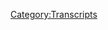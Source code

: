 {{Transcript
    | title         = [[11: February 10, 2017]]
    | caption       = [https://knowledgefight.libsyn.com/knowledge-fight-feb-10-2017 Listen to this episode on Libsyn]
    | episodeNumber = [[11: February 10, 2017|11]]
    | length        = 01:55:43
}}

{{MessageBox
    | header     = Warning: Bot Generated Content
    | text       = This transcript was automatically generated by transcription software and likely contains many mistakes and misattributions. Please check the audio for definitive quotes, attribution, and context.
    | image      = N3yvass4myg91.webp
    | imagewidth = 50px
    | id         = warning
}}

{{TranscriptBlock
    | name      = Alex Jones
    | timestamp = 00:00
    | text      = Andy in Kansas, you're on the air. Thanks for holding. So Alex, I'm a first time caller. I'm a huge fan. I love your work.
}}

{{TranscriptBlock
    | name      = Dan
    | timestamp = 00:07
    | text      = Hey, everybody, welcome back to knowledge fight. I'm Dan.
}}

{{TranscriptBlock
    | name      = Jordan
    | timestamp = 00:10
    | text      = I'm Jordan.
}}

{{TranscriptBlock
    | name      = Dan
    | timestamp = 00:11
    | text      = This is a show where I have watched way too much Infowars and Alex Jones in particular, and I sit down with my friend Jordan,
}}

{{TranscriptBlock
    | name      = Jordan
    | timestamp = 00:18
    | text      = who has no goddamn clue what he's talking about Jordan,
}}

{{TranscriptBlock
    | name      = Dan
    | timestamp = 00:20
    | text      = how are things?
}}

{{TranscriptBlock
    | name      = Jordan
    | timestamp = 00:23
    | text      = They're doing good.
}}

{{TranscriptBlock
    | name      = Dan
    | timestamp = 00:24
    | text      = Before we get to the business at hand, which today we're going to be going over the February 10 episode of the Alex Jones Show that was last Friday as this comes out. Okay. But before we get to that, there's a couple little bits of business we need to take care of. Absolutely. First of all, got a big old shout out to at randomly, Susanna on Twitter. What's up, Susanna, thank you so much. She
}}

{{TranscriptBlock
    | name      = Jordan
    | timestamp = 00:47
    | text      = made something very cute and very beautiful. And it made me cry.
}}

{{TranscriptBlock
    | name      = Dan
    | timestamp = 00:50
    | text      = Yep, that's right. We gotta cook over here. We'll see lib. tard cuck.
}}

{{TranscriptBlock
    | name      = Jordan
    | timestamp = 00:54
    | text      = That is me. That is me.
}}

{{TranscriptBlock
    | name      = Dan
    | timestamp = 00:56
    | text      = She made us a very nice drawing for a logo. Very awesome. Thank you so much. Really appreciate it. You can find that up on our new Tumblr, which is knowledge fight.tumblr.com. That's it another announcement. I had another announcement, but
}}

{{TranscriptBlock
    | name      = Jordan
    | timestamp = 01:10
    | text      = I forgot what it was regarding the David Knight episode.
}}

{{TranscriptBlock
    | name      = Dan
    | timestamp = 01:13
    | text      = Oh, yeah. We'd like to make a big apology that we put you through that.
}}

{{TranscriptBlock
    | name      = Jordan
    | timestamp = 01:17
    | text      = I know. I know. Plenty of you voiced your support.
}}

{{TranscriptBlock
    | name      = Dan
    | timestamp = 01:21
    | text      = I did hear from at least three people. But that was bullshit.
}}

{{TranscriptBlock
    | name      = Jordan
    | timestamp = 01:24
    | text      = Okay, good. Then plenty of you did not voice your your support. And we agree with you.
}}

{{TranscriptBlock
    | name      = Dan
    | timestamp = 01:29
    | text      = Yeah. Listen, David knights boring, man, we get it so boring. But we're back in the greener pastures of the real straight 100 proof. Alex Jones territory,
}}

{{TranscriptBlock
    | name      = Jordan
    | timestamp = 01:43
    | text      = the Everclear of Alex Jones,
}}

{{TranscriptBlock
    | name      = Dan
    | timestamp = 01:45
    | text      = what I like to do is I like to sit down and try and figure he will
}}

{{TranscriptBlock
    | name      = Jordan
    | timestamp = 01:48
    | text      = buy you a garden.
}}

{{TranscriptBlock
    | name      = Dan
    | timestamp = 01:50
    | text      = Oh, he'll buy you a new light.
}}

{{TranscriptBlock
    | name      = Jordan
    | timestamp = 01:51
    | text      = He'll buy you a new life. Yeah.
}}

{{TranscriptBlock
    | name      = Dan
    | timestamp = 01:52
    | text      = What I like to do is I like to sometimes try and figure out what the plot of a show is. A lot of times Alex Jones has something that's going on in his mind. And it sort of bleeds into every aspect becomes the narrative of the show. And this show. I really struggled with what it was. And I can't really find a synthesis like, and now I actually regret that I brought up the idea that
}}

{{TranscriptBlock
    | name      = Jordan
    | timestamp = 02:23
    | text      = he's so you just negated your entire premise there. I think if you think back to most of our shows, you can say yes and no, half the time, right. Well, there's a 5050 proposition.
}}

{{TranscriptBlock
    | name      = Dan
    | timestamp = 02:36
    | text      = I promise I didn't. I was just I'm trying to figure out a way to articulate this. I'm about to play a clip. And I want you to let it play. Do let's just listen to it. Because if he plays it three times, oh, wait, what he plays this clip three times back to back to back No, no. Throughout the show. For the last week, he's played in a whole bunch. Okay. And it's just insanity. These you loves this clip. And when we it's just it's propaganda.
}}

{{TranscriptBlock
    | name      = Jordan
    | timestamp = 03:07
    | text      = It's Russell Westbrook dunking on the guy right? I wish it was that clip.
}}

{{TranscriptBlock
    | name      = Dan
    | timestamp = 03:11
    | text      = No, it's that gorilla drinking. It's on piste. Let me play it. It's about it's about how it's a kitten that thinks it's a person it's about how fucking stupid Democrats are. All right, and we'll get back and I'll explain why I hate this clip so much in a minute Oh, this is how he
}}

{{TranscriptBlock
    | name      = Jordan
    | timestamp = 03:34
    | text      = opens the she has the 54321 Silent Movie era
}}

{{TranscriptBlock
    | name      = Dan
    | timestamp = 03:38
    | text      = that just to let you know this is how the fucking entire show Oh, every time No. Well, that yes. Okay, but this clip is how we opens Fridays. Oh, okay. Okay, so just cold open. Gotcha.
}}

{{TranscriptBlock
    | name      = Congressman Hank Johnson
    | timestamp = 03:52
    | text      = This is a island that at its widest level is what 12 miles from shore to shore. And at a smallest level or smallest location it's seven miles between one shore and the other. Is that correct?
}}

{{TranscriptBlock
    | name      = General Robert Willard
    | timestamp = 04:22
    | text      = I don't have the exact dimensions but to your point, sir, I think Guam is a small island
}}

{{TranscriptBlock
    | name      = Congressman Hank Johnson
    | timestamp = 04:28
    | text      = My fear is that the whole island will become so overly populated that it will tip over and capsize.
}}

{{TranscriptBlock
    | name      = Unknown Speaker
    | timestamp = 04:48
    | text      = I stand here as a freed slave.
}}

{{TranscriptBlock
    | name      = Jordan
    | timestamp = 04:50
    | text      = That's how we open our show.
}}

{{TranscriptBlock
    | name      = Nancy Pelosi
    | timestamp = 04:52
    | text      = We can work. I can work with President Bush on and I'm disappointed because I thought that there might be some entry That's because of what he said in the campaign.
}}

{{TranscriptBlock
    | name      = Unknown Speaker
    | timestamp = 05:02
    | text      = What are we going to do? How can a president who is acting in the manner that he's acting, whether he's talking about the travel ban, the way that he's targeting Muslims, or whether he's talking about his relationship to Putin and the Kremlin, and knowing that they have hacked our D Triple C and DNC and knowing that he's responsible for supplying the bombs that killed innocent children and families and what is Aleppo? Yeah, in Aleppo you are correct. The fact that he is wrapping his arms around you is continuing to advance into Korea.
}}

{{TranscriptBlock
    | name      = Unknown Speaker
    | timestamp = 06:06
    | text      = Bing bing, bong, bong bing bing bing, stop it.
}}

{{TranscriptBlock
    | name      = Alex Jones
    | timestamp = 06:10
    | text      = I've decided we're gonna need all videos now with Bong Bong, bing, bing, bang, bang, bang. Better presents My like trouble. So hilarious.
}}

{{TranscriptBlock
    | name      = Jordan
    | timestamp = 06:18
    | text      = Alex, why did you ruin that for me? So I had fun with that. And then he did the thing that he did the racist thing. I was enjoying every moment of that.
}}

{{TranscriptBlock
    | name      = Dan
    | timestamp = 06:28
    | text      = I don't know if it was necessarily racist. How is that it's a video of Trump sort of pretending to play xylophone. bing, bong, bing, bong, bong, bong. I don't know what the context of that clip is. But I know what the context is. I think other clips will have to go racism. And now here's what I want to say. 100%. So that's a clip of I don't know who the Senator is who talks about Guam. But he wasn't literally talking about it tipping over. Right. It was it was metaphor. It was it was creative license, somewhat.
}}

{{TranscriptBlock
    | name      = Jordan
    | timestamp = 06:58
    | text      = Alex does not accept that from anybody but Alex. No. Now Furthermore, that is hilarious. Sure, sure. That would be a funny clip. I'm worried and frankly, in the context of American in the context of American history, it is not that far out of what we're used to know. I mean, even in John Quincy Adams thought the Earth was hollow. Yeah, yeah.
}}

{{TranscriptBlock
    | name      = Dan
    | timestamp = 07:16
    | text      = So you know, there's I would buy it was a lot of weird beliefs that a lot of people have held. Republicans don't
}}

{{TranscriptBlock
    | name      = Jordan
    | timestamp = 07:21
    | text      = believe climate change is real. I buy it. But then also that's less crazy than Guam tipping. Oh, this
}}

{{TranscriptBlock
    | name      = Dan
    | timestamp = 07:27
    | text      = guy doesn't think that. But then the other clip is Nancy Pelosi accidentally saying Bush when she met Trump, right? She's just a slip of the tongue. Yeah. But then the other ones are she was talking about her Bush, one senator saying or representative. I'm not entirely sure saying I stand here as a free slave. Obviously, that is metaphorical. Obviously. There's a reason that she's saying that she's not literally saying she was a slave. Yeah. Then Maxine Waters, forgetting Aleppo for a second and then remembering it, and then saying that Putin is invading Korea, she meant Crimea.
}}

{{TranscriptBlock
    | name      = Jordan
    | timestamp = 08:02
    | text      = Yeah. But Crimea.
}}

{{TranscriptBlock
    | name      = Dan
    | timestamp = 08:04
    | text      = She whatever Crimea.
}}

{{TranscriptBlock
    | name      = Jordan
    | timestamp = 08:06
    | text      = It's crying. That sounds like that sounds like it's in a graphic
}}

{{TranscriptBlock
    | name      = Dan
    | timestamp = 08:10
    | text      = novel or in like, it's it's
}}

{{TranscriptBlock
    | name      = Jordan
    | timestamp = 08:12
    | text      = the Crimea, great Theft Auto.
}}

{{TranscriptBlock
    | name      = Dan
    | timestamp = 08:17
    | text      = So but like, it's these, it's, it slips of the tongue that Alex has fucking latched onto and made this two and a half minute clip of and he just plays it non stop. Yeah, he plays it. We're gonna talk about this on the next episode, but he plays it during a John Rappaport special fantast to illuminate how dumb Democrats are. They're so dumb. And listen, here's the here's the bottom line. I don't fully disagree that Maxine Waters is a little batty. I don't disagree at all. We are liberal dudes here saying she's a little old. She doesn't have a lot of her facts in order. Maybe it's time for
}}

{{TranscriptBlock
    | name      = Jordan
    | timestamp = 08:51
    | text      = also she's out of touch and part of a Democratic establishment that is clearly fucked everything up for it right on their own.
}}

{{TranscriptBlock
    | name      = Dan
    | timestamp = 08:59
    | text      = But the the argument that she actually thinks that Putin is invading Korea, or she actually doesn't know Aleppo is is insane. Yeah. Especially the first one. The only
}}

{{TranscriptBlock
    | name      = Jordan
    | timestamp = 09:11
    | text      = person who doesn't know Aleppo is Gary Johnson. Right? Right. And they play
}}

{{TranscriptBlock
    | name      = Dan
    | timestamp = 09:15
    | text      = shots of him during that video too. and wonderful. And also the rest of it is like, like picture and picture. So there's like the two shots next to each other. It's the video playing. And then Alex sitting at the desk, Alex Jones sitting there just like just making real
}}

{{TranscriptBlock
    | name      = Jordan
    | timestamp = 09:30
    | text      = quizzical habit having his having a silent movie acting skills.
}}

{{TranscriptBlock
    | name      = Dan
    | timestamp = 09:36
    | text      = He's doing a silent movie acting real wonderful guy he's trying to, but anyway, I wanted to play that because that's how he starts the show and how he, he again, he plays it two more times throughout the course of the show, okay, I'm not gonna play it each time. He does, but he doesn't. He's fucking in love with this clip. And it's like,
}}

{{TranscriptBlock
    | name      = Jordan
    | timestamp = 09:52
    | text      = okay, he's proud of it. They put together a clip. It's got little backing music behind it, they edit it. I'm sure they edited it pretty It was pretty well
}}

{{TranscriptBlock
    | name      = Dan
    | timestamp = 10:00
    | text      = right it was Rob do behind the scenes our do
}}

{{TranscriptBlock
    | name      = Jordan
    | timestamp = 10:03
    | text      = our our doo dee doo Yeah. Good on him good on him. They they made a good clip.
}}

{{TranscriptBlock
    | name      = Dan
    | timestamp = 10:13
    | text      = But again, that's not journalism. That's propaganda. Yeah. So great, good way to start your show dickhole. He gets down to some substance here though in this next clip. And this next clip is what I would call the first lie of the show
}}

{{TranscriptBlock
    | name      = Alex Jones
    | timestamp = 10:28
    | text      = known as the ninth sharpish 80 plus percent of the time but a nightly show then reminded,
}}

{{TranscriptBlock
    | name      = Jordan
    | timestamp = 10:35
    | text      = I'm going to set a Ninth Circuit Judge, I believe is what he's referencing. And I hadn't said he uses
}}

{{TranscriptBlock
    | name      = Dan
    | timestamp = 10:41
    | text      = circuit the Ninth Circuit Court. It's the judges. Yes. But he's talking with the ones who saved our asses for a second. Yeah, he's he's mad at them. Yeah. And who would have guessed is what he said there was actually literally the first lie, but he has a bigger lie that's coming up that 80 plus percent of the time their decisions are overturned. That's not that's not even close to true. Well, actually, the truth is, it's 79%. Oh, no shit. Yeah. But but that's not the most overturned court in the land. That's okay. If they're like number three, it turns out that a lot of circuit court decisions are overturned. All
}}

{{TranscriptBlock
    | name      = Jordan
    | timestamp = 11:17
    | text      = right, is it? Is it an appellate court or is it the first? So it goes fuels court? It's it? Yeah, it's an appellate. So
}}

{{TranscriptBlock
    | name      = Dan
    | timestamp = 11:24
    | text      = the middle right before,
}}

{{TranscriptBlock
    | name      = Jordan
    | timestamp = 11:25
    | text      = right before the Supreme Court. Now, admittedly, the problem with all of our court system is that the ideal court system is impassioned, or no dispassionate observers of the code of robots. And instead, what we have is weird as random ideological bets from our court system. Sure. So we have a Supreme Court that isn't even really like it's a useless nonsense thing, right. Kind of a game. Yeah, it is. It what we saw, it's maneuvering pieces around. It's not an actual court.
}}

{{TranscriptBlock
    | name      = Dan
    | timestamp = 11:58
    | text      = Its fifth dimensional chess. Yeah.
}}

{{TranscriptBlock
    | name      = Jordan
    | timestamp = 12:00
    | text      = How is? How are we okay with the Supreme Court the way it is right now? The only one seems mind boggling to me. It's nuts. But
}}

{{TranscriptBlock
    | name      = Dan
    | timestamp = 12:07
    | text      = then I mean, even before the election, you had people like Ted Cruz, and other conservatives were like, well, it's possible that we just never if Hillary gets in, we'll just never vote for one. And then it'll eventually be down to like six justices, and then eventually we can just get rid of the Supreme Court. Yeah.
}}

{{TranscriptBlock
    | name      = Jordan
    | timestamp = 12:23
    | text      = Well, well, that whole system of checks and balances was, it was fine. Whenever people who disagreed with you were in power, but now that you're in power, you don't want that shit. No,
}}

{{TranscriptBlock
    | name      = Dan
    | timestamp = 12:33
    | text      = it's an impeachment. It may stop you. Yeah. But again, this guy I
}}

{{TranscriptBlock
    | name      = Jordan
    | timestamp = 12:37
    | text      = love I love Trump's complete and utter bafflement by the fact that this that a court can stop him will see you in court. He's not he's not angry about it. He's confused and enraged. Yeah, he didn't understand that that was possible. He didn't get Wait, wait, whoa, I signed an executive order. That means it's law forever right?
}}

{{TranscriptBlock
    | name      = Dan
    | timestamp = 12:57
    | text      = I'm supposed to be king right? Yeah,
}}

{{TranscriptBlock
    | name      = Jordan
    | timestamp = 12:59
    | text      = I'm King. I'm King Trump. I'm running this like a business where there's no Supreme Court to stop
}}

{{TranscriptBlock
    | name      = Dan
    | timestamp = 13:03
    | text      = you don't he needs to watch like real talk any memes any reality show he seems to love watching cartoons because he did watch he had Finding Dory that a screening of that at the White House. Okay, schedule.
}}

{{TranscriptBlock
    | name      = Jordan
    | timestamp = 13:15
    | text      = I'm not gonna judge you man for loving cartoons. I'm a big Miyazaki fan. Everybody follow our tunes are cool cartoons. If we Rick and Morty
}}

{{TranscriptBlock
    | name      = Dan
    | timestamp = 13:23
    | text      = if we if we want to go with this cartoon theme, I really recommend that he watched The Emperor's New Groove
}}

{{TranscriptBlock
    | name      = Jordan
    | timestamp = 13:28
    | text      = that is a great movie to showcase for Patrick Warburton being great, so great. He's so great. Oh, he's so great. But also we
}}

{{TranscriptBlock
    | name      = Dan
    | timestamp = 13:37
    | text      = would teach him a little bit about you know how being a dictator is not really cool and but learning about how the common man really lives is
}}

{{TranscriptBlock
    | name      = Jordan
    | timestamp = 13:46
    | text      = important to do now, I would also suggest he watches
}}

{{TranscriptBlock
    | name      = Dan
    | timestamp = 13:51
    | text      = Schoolhouse Rock rest in peace or the kip.
}}

{{TranscriptBlock
    | name      = Jordan
    | timestamp = 13:54
    | text      = Yeah. Schoolhouse Rock. Let's go with Magic School Bus. That's really important for him. Sure. Pretty sure he doesn't know how the human body works. Phantom Tollbooth Phantom Tollbooth. Absolutely. He doesn't even know how toll booths work Bridge
}}

{{TranscriptBlock
    | name      = Dan
    | timestamp = 14:07
    | text      = to Terabithia. No, he
}}

{{TranscriptBlock
    | name      = Jordan
    | timestamp = 14:09
    | text      = can leave that children's book Jumanji? He's got to get on that. Sure. That's important. What
}}

{{TranscriptBlock
    | name      = Dan
    | timestamp = 14:14
    | text      = was space Jumanji? Remember that movie?
}}

{{TranscriptBlock
    | name      = Jordan
    | timestamp = 14:17
    | text      = I thought that was Bridge to Terabithia.
}}

{{TranscriptBlock
    | name      = Dan
    | timestamp = 14:19
    | text      = How dare you? So anyway, let's get back to this clip about the Ninth Circuit Court and get to the actual lie. But the one that the lie of 80 plus percent is a slight exaggeration.
}}

{{TranscriptBlock
    | name      = Jordan
    | timestamp = 14:31
    | text      = But love it's 79%. He rounded up slightly but the not real. That's not an exaggeration. I'll give him that. But
}}

{{TranscriptBlock
    | name      = Dan
    | timestamp = 14:37
    | text      = that's not uncommon for appellate courts. Like thanks.
}}

{{TranscriptBlock
    | name      = Jordan
    | timestamp = 14:41
    | text      = Maybe your lie. Isn't that weird? Kind of that seems weird. To me. It that's a fact that I just found out that I am not actually comfortable with but
}}

{{TranscriptBlock
    | name      = Dan
    | timestamp = 14:49
    | text      = the reason is, a lot of the times when the Supreme Court implicitly agrees with the ruling, they would just reject the case. They take it Okay, well Like court standing
}}

{{TranscriptBlock
    | name      = Jordan
    | timestamp = 15:01
    | text      = rules. So the only reason that the Supreme Court would take a case is if there was a significant possibility that it would be overturned. Yes. Okay. Yes. They don't take most cases. And then of course, the reason that you would go to the Ninth Circuit Court is because it is like, the reason that Washington would go directly to that court is because it is a left leaning court. Maybe it has two judges appointed by Democratic presidents and one judge appointed by the G Dubs.
}}

{{TranscriptBlock
    | name      = Dan
    | timestamp = 15:31
    | text      = But what I'm saying I'm not sure about is I'm not sure how it works in terms of standing and what goes to what court I'm not entirely sure about that.
}}

{{TranscriptBlock
    | name      = Jordan
    | timestamp = 15:39
    | text      = The amount of knowledge I have about that is just enough knowledge to tell people the wrong things, right. Like I know all the words and then I'll put them in the wrong order and people will believe lies,
}}

{{TranscriptBlock
    | name      = Dan
    | timestamp = 15:49
    | text      = I will tell you this. It doesn't matter. To the case at hand or to that is a good point. Yeah. So do we always
}}

{{TranscriptBlock
    | name      = Jordan
    | timestamp = 15:57
    | text      = get bogged down in reality, whatever that has no bearing on what we're about to let's
}}

{{TranscriptBlock
    | name      = Dan
    | timestamp = 16:01
    | text      = get to the real life, okay?
}}

{{TranscriptBlock
    | name      = Alex Jones
    | timestamp = 16:03
    | text      = It's known as the ninth sharpish 80 Plus, some of the time but Buckley ran here before the show, and reminded me of something. That's right. It's the ninth circuit that multiple times has overturned lawsuits and agree with public schools chain the American flag is offensive and cannot be worn on any clothing period. How dare they wear death metal shirts, you can wear Satanism shards, your Islamic shirts, you can wear collared shirts, you can wear what Barraza Metro Mexican flag shirts, but you cannot wear the American flag according to the ninth circuit.
}}

{{TranscriptBlock
    | name      = Jordan
    | timestamp = 16:41
    | text      = I am gonna guess before you say a word before I perhaps before I tell you I have really looked up this particular circumstance did and maybe have some information relevant to it. And hey, I'm gonna go out on a limb. Perhaps it contradicts what it is that Alex Jones was saying the your bingo really? Yeah. Who would have guessed? So the Knights never happened before the Ninth
}}

{{TranscriptBlock
    | name      = Dan
    | timestamp = 17:04
    | text      = Circuit Court did rule in agreement with a lawsuit that was presented about people wearing the American flag. That part is true. Yes. What ended up happening was they ruled that people couldn't wear the American flag under certain circumstances, which I will explain in a moment. And then the Supreme Court refused to hear the case because there's like, No, this is this is fine. So what the actual case was was about people wearing student or, excuse me wearing the American flag on Cinco Demayo. Okay, now here's why. All
}}

{{TranscriptBlock
    | name      = Jordan
    | timestamp = 17:40
    | text      = right, controversy that seems automatically a little bit of like, Hey, we're reacting to your thing.
}}

{{TranscriptBlock
    | name      = Dan
    | timestamp = 17:47
    | text      = The controversy goes back to May 2009. An incident between two groups of students at Live Oak high school at a school sponsored Cinco Demayo event, a Mexican American student walked around campus with a flag of Mexico and other students flew a makeshift American States flag or United States flag in response and chanted at the flag bearing students. Students on both sides complained about the incident. A year later, several students came to school on Cinco Demayo wearing American flag shirts and school officials told the students to remove the American flag shirts, or turn the shirts inside out. The educator said the American flag shirts could send a message that would offend the Cinco Demayo celebrants and they had public safety concerns. So what ended up happening was there was essentially standoffs between Cinco Demayo, celebrants and kids aggressively wearing American flag apparel at them on Cinco Demayo.
}}

{{TranscriptBlock
    | name      = Jordan
    | timestamp = 18:42
    | text      = Why can't people just have nice stuff? Why can't you just why can't you just be cool? Why can't you just allow people to why can't you just be cool one day? Yeah, why can't you just like you can eat like, even then, like, Look, I get it. You're a white nationalist motherfucker in high school and high school, which look, you're probably going to grow out of it. Hopefully, hopefully. It's time to pray. Hopefully, you'll grow out of it. But even if you're a white nationalist, just like take a day off, man. Yeah, just be like, hey, but you guys have your thing. The problem I'm gonna try and oppress you 364 days of the year, but I'm gonna give you this one.
}}

{{TranscriptBlock
    | name      = Dan
    | timestamp = 19:22
    | text      = The problem with that philosophy though, is that Cinco Demayo was war day because it's even more on for them. It's like I have to I have to be even more American on this day against your presumably anti American Mexican flag. Why
}}

{{TranscriptBlock
    | name      = Jordan
    | timestamp = 19:38
    | text      = do we even have people? I don't know. Can't we just not do that? It's
}}

{{TranscriptBlock
    | name      = Dan
    | timestamp = 19:42
    | text      = insane. Are we?
}}

{{TranscriptBlock
    | name      = Jordan
    | timestamp = 19:43
    | text      = We have too many.
}}

{{TranscriptBlock
    | name      = Dan
    | timestamp = 19:44
    | text      = So anyway, the the the court ruled essentially that the school was allowed to say no American flag apparel on Cinco Demayo.
}}

{{TranscriptBlock
    | name      = Jordan
    | timestamp = 19:54
    | text      = Do you mean it had nothing to do with the actual American flag apparel and everything to do with whether or not the school is allowed to say
}}

{{TranscriptBlock
    | name      = Dan
    | timestamp = 20:00
    | text      = yes. And the reason was for the protection of both the Cinco Demayo celebrating students and the kids wearing the American flag stuff, right? Because it was it was a situation where they deemed like, okay, there were fights that broke out, there was conflict. Let's just not allow people to have this fight. Right. You're in a school.
}}

{{TranscriptBlock
    | name      = Jordan
    | timestamp = 20:25
    | text      = Now, as far as as far as the conversation over and this is this is exactly what the the Muslim ban thing happened there. The reason that they issued that stay on whether or not they could reinstate it immediately, is not because they agree or disagree with what was going on? It is not because they say there's a you can't do this or that. It's because he did it wrong. It's because the executive order was written in such a way that it's impossible to take it any other way. As a religious situation. Sure. So if he had written it, much more, like if he had taken his fucking time on it, like my, my constant thought about about Trump, is whether or not you agree with what he's trying to do. He's bad at doing it. He's
}}

{{TranscriptBlock
    | name      = Dan
    | timestamp = 21:17
    | text      = got it follow through. Yeah.
}}

{{TranscriptBlock
    | name      = Jordan
    | timestamp = 21:18
    | text      = He's like if Obama was like, Obama, if he was going to instigate a Muslim ban, right. And he wouldn't do that, because he's a secret Muslim. Sure. He wouldn't do that. But imagine he he did. He would spend months on it, he would have his lawyers go through word by word. And we take this through the court system, because I don't want to waste everybody's time and money on sending it through the court system and spending all of this time going. Yes, you can. No, you can't. And yes, you can really galvanize the opposite. Yeah, he would try really hard to actually make it work because of competency. Yes. Trump has no issue with that. Yeah, it seemed like they wrote like, hey, no Muslims on a page, and he signed on might as
}}

{{TranscriptBlock
    | name      = Dan
    | timestamp = 22:00
    | text      = well, but it might have been that Trump rights meme, it might as well have been that like, that sort of thing. Yeah. But then also, the other thing in that ruling was that non citizens have standing and due process rights, which is very important, but I think it's something that we all believed already when I
}}

{{TranscriptBlock
    | name      = Jordan
    | timestamp = 22:17
    | text      = No, definitely not already. I well, but the root of that is most of us believe people are people.
}}

{{TranscriptBlock
    | name      = Dan
    | timestamp = 22:25
    | text      = Yeah. And one like,
}}

{{TranscriptBlock
    | name      = Jordan
    | timestamp = 22:27
    | text      = like the declaration of goddamn independence doesn't say, we believe you know, folks, are you or not we believe American citizens. You know, all men, all men are all men are created equal in the eyes of God, not women. That is a problem. Well, they should have added that, sure.
}}

{{TranscriptBlock
    | name      = Dan
    | timestamp = 22:46
    | text      = But the but it also, it also like very clearly stipulates that rights aren't given by the government, they're given by our Creator, right, which I also have problems with, but whatever. But it's like a, you know, like your Creator, as you understand. Yes, exactly.
}}

{{TranscriptBlock
    | name      = Jordan
    | timestamp = 22:59
    | text      = Which, again, that's kind of the whole point of America is that we can't have a state religion.
}}

{{TranscriptBlock
    | name      = Dan
    | timestamp = 23:03
    | text      = Sure. But human beings have rights because of just being humans, not because the state gave them rights. Therefore, to my understanding, and my belief, if you are someone who isn't a citizen, we still can't treat you like shit. Yeah, you're a person. Yeah. Your rights are granted by God, not by America. Well, just because, you know, confines doesn't mean shit. Yeah.
}}

{{TranscriptBlock
    | name      = Jordan
    | timestamp = 23:27
    | text      = And well, the greatest point, the greatest point is that always is always that a government cannot give you rights. They can only take them away. Right, right. Right. Right. That's always that's always the starting point. For any
}}

{{TranscriptBlock
    | name      = Dan
    | timestamp = 23:38
    | text      = years ago, Alex would have agreed with you very seriously.
}}

{{TranscriptBlock
    | name      = Jordan
    | timestamp = 23:42
    | text      = Well, he also would have been concerned about Putin 10 years ago,
}}

{{TranscriptBlock
    | name      = Dan
    | timestamp = 23:45
    | text      = two things. I posted a couple of articles on our Twitter, on the knowledge fight Twitter. One was an article about Alex Jones, his former editor Ken Nimmo, who came out and called him a sell out. And if you if anyone knows how to get in touch with him, tell him to hit us up because I'd love to talk to him. Yeah. Second thing. Do you remember back when Alex was talking about how there was going to be a concentration camps in the airports? No, that was 17 years ago. He gave a report from the road. And he was talking about how there was a tape that was going to come out of Trump saying the N word on The Apprentice.
}}

{{TranscriptBlock
    | name      = Jordan
    | timestamp = 24:26
    | text      = Yes. Yeah, that weird ass report that he gave on the road where he was maybe drunk.
}}

{{TranscriptBlock
    | name      = Dan
    | timestamp = 24:30
    | text      = Yeah. On A Plane. Yeah, I did a little digging. I found a story about this guy named Marcus moot. We're a 27 year old marketing professional from Glasgow, who found out that Paul Joseph Watson, the editor of prison planet, Donnie J Dubs, he hates straight up. He found out that guys DMS were open. And so he just sent him that story. Oh,
}}

{{TranscriptBlock
    | name      = Jordan
    | timestamp = 24:57
    | text      = he just started making shit up and throw it at his face. You That's right. Yeah. Infowars is publishing fake news
}}

{{TranscriptBlock
    | name      = Dan
    | timestamp = 25:03
    | text      = as a prank. He just sent him all this bullshit and then went to bed woke up the next day. And it was on their site, quoting him verbatim what a great day for on our Twitter, I posted a link to this story. And you can see their screenshots of him interacting with PJ Dubs. And it's insane. It's so fucking awesome. It's just legit, you're busted. You fell for it. And I looked into it. I looked to try to find that story. It has now been taken down from infowars.com
}}

{{TranscriptBlock
    | name      = Jordan
    | timestamp = 25:36
    | text      = At least they did that because half the time they don't even fucking bother. Well, they took down all that like Fox News. Fox News still had Fox News still had that it was a it was a Muslim dude who shot up the the mosque in Canada Alex for like 24 hours.
}}

{{TranscriptBlock
    | name      = Dan
    | timestamp = 25:51
    | text      = Alex has said that within the last three days? Of course he
}}

{{TranscriptBlock
    | name      = Jordan
    | timestamp = 25:55
    | text      = did. Because why tell the truth. Lazy.
}}

{{TranscriptBlock
    | name      = Dan
    | timestamp = 26:00
    | text      = So anyway, lays a tour. Next clip. This is Alex talking about how fucking awesome Andrew Jackson is.
}}

{{TranscriptBlock
    | name      = Alex Jones
    | timestamp = 26:08
    | text      = When I say this, this is not rhetoric. Okay, this is what's happening in US history. Everybody is probably even more interesting than George Washington. Agreed.
}}

{{TranscriptBlock
    | name      = Jordan
    | timestamp = 26:21
    | text      = I 100% agree on
}}

{{TranscriptBlock
    | name      = Alex Jones
    | timestamp = 26:23
    | text      = the man lived in. He did some brutal things. But if you want to draw a line and wipe away the trail, somebody did the things that Jackson did and you'd say That's ridiculous. That's impossible. It's like the Revenant they'll see the Revenant that's historically very very accurate an amazing film by an amazing Mexican director. Point is Andrew Jackson live things like that movie hundreds of times
}}

{{TranscriptBlock
    | name      = Dan
    | timestamp = 26:50
    | text      = he fought hundreds of bears
}}

{{TranscriptBlock
    | name      = Jordan
    | timestamp = 26:53
    | text      = Okay, so So you're
}}

{{TranscriptBlock
    | name      = Dan
    | timestamp = 26:56
    | text      = in his Hugh Glass that's that's yes that's a it's an actual Yeah, that's another person. Yeah, so he didn't live stuff like that. Now another guy you
}}

{{TranscriptBlock
    | name      = Jordan
    | timestamp = 27:04
    | text      = guys live that Yeah. In specific Yeah. Now I will I'm gonna disclose this as a stand up comedian. I actually do material about Andrew Jackson got a bit he I have
}}

{{TranscriptBlock
    | name      = Dan
    | timestamp = 27:15
    | text      = a bit would you like to workshop this bit on our audience? No, it's
}}

{{TranscriptBlock
    | name      = Jordan
    | timestamp = 27:19
    | text      = it's a it's done. It's a good bit. I do it a lot. I'm not gonna waste. I'm not gonna waste a bit on this might have some notes on this. I don't need your fucking notes come to a show you left. Or tonight? I don't I get I get paid either
}}

{{TranscriptBlock
    | name      = Dan
    | timestamp = 27:33
    | text      = way. This is a public service. And so Jordan Holmes is a very funny comedian. You should go see him.
}}

{{TranscriptBlock
    | name      = Jordan
    | timestamp = 27:39
    | text      = Sure. So, so I will, I will point out my conflict of interest. About Andrew Jackson, lionizing Andrew Jackson. Fair enough. But I will say this. Andrew Jackson is one of the most interesting American presidents in history, right bad people. Not because he was a good president. He was very, very bad at being president. Also, this
}}

{{TranscriptBlock
    | name      = Dan
    | timestamp = 28:02
    | text      = clip goes on a lot longer where Alex actually gets into the specifics. Do you want me to you want to listen to this before you rebut?
}}

{{TranscriptBlock
    | name      = Jordan
    | timestamp = 28:07
    | text      = i Okay. I will tell you, I will tell my favorite Andrew Jackson story and I guarantee get into guarantee that he will not get into it. He might I guarantee you won't. All right. Okay. Here's how I feel. If he does. Just ahead of time I get I will shut up. I will turn my mic off. Okay, I'll give you $1 When Andrew Jackson moved into the White House, he had a party that lasted multiple weeks. Yeah, people were jumping out of windows, many broken windows. But the best part, there was a wheel of cheese. Yeah, the size of a man I know about the story with the end, it just sat out on the White House lawn forever in DC for ever, for
}}

{{TranscriptBlock
    | name      = Dan
    | timestamp = 28:56
    | text      = weeks, like essentially his entire presidency. So
}}

{{TranscriptBlock
    | name      = Jordan
    | timestamp = 28:58
    | text      = yeah. And that is the that is the quintessential Andrew Jackson story.
}}

{{TranscriptBlock
    | name      = Dan
    | timestamp = 29:03
    | text      = You're correct. He does not get into that
}}

{{TranscriptBlock
    | name      = Alex Jones
    | timestamp = 29:05
    | text      = and survive when nobody else did. He was completely charmed. He had luck that no one could even deal with. When he was down there as a colonel battling the British in New Orleans. They had ships only a few 100 yards away with hundreds of men shooting at him and cannons for over a day. And he had to stand up on this big makeshift blockade they put on the road and they couldn't kill him. They were shooting people all around him and he stood there in a big black fur coat. Just staring at him with his eyes and the night it was like a specter completely broke there will nobody talks about Jackson, no blue remain about him. But notice, in the White House, there is a bust of Jackson on a horse and then there's a big painting right behind Trump of Andrew Jackson. He's the guy that killed the early Federal Reserve they had then He's the guy that survived more than the Native Americans. I mean, it's so crazy the stuff Andrew Jackson did it'll make your head spin. It will.
}}

{{TranscriptBlock
    | name      = Jordan
    | timestamp = 30:08
    | text      = Yeah, completing a genocide is one of those things and completed a really tried hard. He went for it. It wasn't for lack of trying. Yeah, the Trail of Tears. That's one of the reasons one of the reasons he's clearly lionizing Andrew Jackson right now, is because he was one of the last presidents who literally go up to the Supreme Court and say, I'm going to do it anyway. Yeah, fuck you. Yeah, exactly. Yeah, he was the last he well, he wasn't the last president. But he was one of the main presidents who tried to break the whole checks and balances system, he tried to become king.
}}

{{TranscriptBlock
    | name      = Dan
    | timestamp = 30:42
    | text      = Well, if you believe in this narrative of the Elders of Zion and the Illuminati and the Federal banks, this sort of, if you believe all of that, there is something to be set for Andrew Jackson, because he did try and stop a Federal Reserve.
}}

{{TranscriptBlock
    | name      = Jordan
    | timestamp = 30:57
    | text      = He tried to stop everything, which it is, it is like, okay. It's pointed out frequently, that Andrew Jackson tried to bring us back to the gold standard. And yet he is on the $20. Bill. Not anymore. He did, right. We're getting close on there. We're getting close to that. We're not there yet. But he is still on the the $20. Bill. So it's pointed out that it is ironic that he hated paper money so much and yet wound up on it fiat currency. Do you think that is purposeful shade? No, you don't think so? No. How could it not be though? I don't know what, what person working in the treasury was like? Let's put Andrew Jackson on as a memorial. Without knowing any history of Andrew Jackson, just somebody completely ignorant of Andrew Jackson knowledge.
}}

{{TranscriptBlock
    | name      = Dan
    | timestamp = 31:52
    | text      = Maybe they knew only the stuff that Alex Jones knows the stuff about him, bailing him standing up on top of a ship and menacing people. And
}}

{{TranscriptBlock
    | name      = Jordan
    | timestamp = 32:01
    | text      = look, he was a menacing ass dude, all
}}

{{TranscriptBlock
    | name      = Dan
    | timestamp = 32:04
    | text      = these duels, he won all of his duels, which were mostly about how his wife was a whore. He
}}

{{TranscriptBlock
    | name      = Jordan
    | timestamp = 32:10
    | text      = beat a man to death almost he almost killed a man
}}

{{TranscriptBlock
    | name      = Dan
    | timestamp = 32:13
    | text      = of John King. He.
}}

{{TranscriptBlock
    | name      = Jordan
    | timestamp = 32:16
    | text      = I have always thinking well, they have very similar hair.
}}

{{TranscriptBlock
    | name      = Dan
    | timestamp = 32:20
    | text      = Alright, so this clip goes on a little bit. He says something at the end of this, that's buckwild.
}}

{{TranscriptBlock
    | name      = Alex Jones
    | timestamp = 32:26
    | text      = I'm gonna say George Washington's life was charmed, and unbelievable as well. But drew, I gotta tell you, he's easily easily dwarfed by Andrew Jackson with the sheer magic providence. Okay, and also toughness, like, he'd get stabbed in duels shot in duels bleed for three days, blood everywhere, through his organs wouldn't die would refuse to die. It was crazy. By the time he was an old man. He would just like drink big containers of like arsenic and lead just to get up in the morning. I mean, that's what they did back then he was wild.
}}

{{TranscriptBlock
    | name      = Dan
    | timestamp = 33:04
    | text      = He was wild. He was wild. But now this clip takes a turn into the most fun direction of oh, wait, no, sorry. That's an excellent,
}}

{{TranscriptBlock
    | name      = Jordan
    | timestamp = 33:11
    | text      = that's the next step as far as as far as I
}}

{{TranscriptBlock
    | name      = Alex Jones
    | timestamp = 33:15
    | text      = really should do a profile on and drew Jackson because he was something else. And the fact that Trump's done his research and is modeling himself after Andrew Jackson sons horror, not good into the guts and spines of the enemy. Good
}}

{{TranscriptBlock
    | name      = Jordan
    | timestamp = 33:34
    | text      = for good reason.
}}

{{TranscriptBlock
    | name      = Dan
    | timestamp = 33:37
    | text      = He also says that like Washington was the first he born he gave birth to the Republic. And then Andrew Jackson was the second father of the Republic. Trump is going to be the third.
}}

{{TranscriptBlock
    | name      = Jordan
    | timestamp = 33:49
    | text      = All right, that's, that's, that's I'm picking and choosing right, though. Boy. Although I will say the Muslim man is the closest corollary to the Trail of Tears that we have right now. Probably. Yeah, I would. I would actually. Yeah,
}}

{{TranscriptBlock
    | name      = Dan
    | timestamp = 34:02
    | text      = his analogy is not
}}

{{TranscriptBlock
    | name      = Jordan
    | timestamp = 34:03
    | text      = snow. It's not off at the problem is he's choosing one of the worst American presidents in history as the shining light of America, just because
}}

{{TranscriptBlock
    | name      = Dan
    | timestamp = 34:13
    | text      = that singular point that he tried to stop the Federal Reserve. Yeah, that's the only thing that's really important. Because he does buy into the Elders of Zion narrative. He does buy into this idea of these crypto bankers who are just trying to manipulate everything and destroy us, which turned us into slaves. Not
}}

{{TranscriptBlock
    | name      = Jordan
    | timestamp = 34:32
    | text      = too far wrong. That's the problem with bankers, you know, they are evil, you know, it's just not race based. Yeah.
}}

{{TranscriptBlock
    | name      = Dan
    | timestamp = 34:40
    | text      = Today, we need to talk about what's on our plate. And what's on our plate. Is more
}}

{{TranscriptBlock
    | name      = Jordan
    | timestamp = 34:45
    | text      = Andrew Jackson. No, although it's close,
}}

{{TranscriptBlock
    | name      = Dan
    | timestamp = 34:48
    | text      = weird ideas about the Civil War.
}}

{{TranscriptBlock
    | name      = Jordan
    | timestamp = 34:51
    | text      = Oh boy.
}}

{{TranscriptBlock
    | name      = Alex Jones
    | timestamp = 34:53
    | text      = British intelligence tried to get the south to secede, just like they did a few decades later. tried to break the country up. Jackson knew about it as president It killed the plan because he was a southerner. Wait, well, I wish they would have listened to him. Of course.
}}

{{TranscriptBlock
    | name      = Dan
    | timestamp = 35:06
    | text      = Wait, what? Wait what? Why are you confused?
}}

{{TranscriptBlock
    | name      = Jordan
    | timestamp = 35:09
    | text      = Wait what what?
}}

{{TranscriptBlock
    | name      = Dan
    | timestamp = 35:11
    | text      = What what you can do is about
}}

{{TranscriptBlock
    | name      = Jordan
    | timestamp = 35:13
    | text      = Okay, continue the clip.
}}

{{TranscriptBlock
    | name      = Dan
    | timestamp = 35:14
    | text      = There's all checks out
}}

{{TranscriptBlock
    | name      = Alex Jones
    | timestamp = 35:16
    | text      = protege Sam Houston, president of Texas and then the governor of Texas for the Civil War was about to start. Shed This is a British intelligence setup do not do this. We it's meant to destroy us all. And of course, he was removed from office and ceremonially by all the young snot noses that knew everything and shut up so those goddamn snow modeling himself after Andrew Jackson who covertly sent in basically the special ops of the day to shut up Texas when he was still president. way what? It's amazing. See, see I'm already going into a history lesson about Andrew Jackson Excuse me.
}}

{{TranscriptBlock
    | name      = Dan
    | timestamp = 35:54
    | text      = So now
}}

{{TranscriptBlock
    | name      = Jordan
    | timestamp = 35:55
    | text      = I like I like how covertly is more like he overtly sent an army. Right, right, right. He didn't. Covertly it wasn't. It wasn't like three or four guys like sidled up to Mexico were like, Hey, you want to give us Texas? How about that? Hey, I got an idea. Yeah, I like that. Texas. A Texas. No, it was more like, Hey, how about we take Mexico to Peru? Andrew Jackson is the closest president we have to Yosemite Sam.
}}

{{TranscriptBlock
    | name      = Dan
    | timestamp = 36:24
    | text      = Yeah. But then that I'm going to do a history lesson about Andrew Jackson being
}}

{{TranscriptBlock
    | name      = Jordan
    | timestamp = 36:30
    | text      = It'd be terrible. Not a fan. Yeah.
}}

{{TranscriptBlock
    | name      = Dan
    | timestamp = 36:33
    | text      = But then here, I don't
}}

{{TranscriptBlock
    | name      = Jordan
    | timestamp = 36:35
    | text      = want to bore you with all of the no more stuff I know about I accidentally
}}

{{TranscriptBlock
    | name      = Dan
    | timestamp = 36:39
    | text      = stopped the last clip to introduce this. But it was the wrong clip. But we're in the right now. We're
}}

{{TranscriptBlock
    | name      = Jordan
    | timestamp = 36:44
    | text      = in the right clip.
}}

{{TranscriptBlock
    | name      = Dan
    | timestamp = 36:44
    | text      = This is the biggest pile of bullshit acting I've ever seen in my life. Okay, and just enjoy it. Does
}}

{{TranscriptBlock
    | name      = Jordan
    | timestamp = 36:51
    | text      = he do an Andrew Jackson voice? No, but he does because I don't know how you would do that. No,
}}

{{TranscriptBlock
    | name      = Dan
    | timestamp = 36:55
    | text      = it's over. The Andrew Jackson part is over, but he does space work. Ooh, it's like bad improv.
}}

{{TranscriptBlock
    | name      = Alex Jones
    | timestamp = 37:04
    | text      = Just just right now in the big news here. For you, I have some phone calls coming in that I just cannot ignore. Yes, hello. Hey. Hey, good. Listen, I'm on the AirMap call you back. Okay. Ignore those calls out of DC in New York.
}}

{{TranscriptBlock
    | name      = Jordan
    | timestamp = 37:27
    | text      = Now, fuck you. Fuck you. Fuck you. With all
}}

{{TranscriptBlock
    | name      = Dan
    | timestamp = 37:35
    | text      = what's great is that the angle of that was his mom. That was his mom. No. car wasn't even there wasn't even a call the angle of his phone on the video. You can see that his screen is still black. Like there's no there's no indication that a call is coming in. And like he just like puts it up to his ear. Like it's improv space.
}}

{{TranscriptBlock
    | name      = Jordan
    | timestamp = 37:55
    | text      = So it's it's actually his cell phone. Yes.
}}

{{TranscriptBlock
    | name      = Dan
    | timestamp = 37:58
    | text      = It's an iPhone. Wait,
}}

{{TranscriptBlock
    | name      = Jordan
    | timestamp = 37:59
    | text      = he has his phone on set. Yeah. He is. He is doing a radio show. And he has he has his phone on the set right now.
}}

{{TranscriptBlock
    | name      = Dan
    | timestamp = 38:08
    | text      = It's sort of you know how like Stephen Colbert or Jon Stewart would have food under the table that they'd use as a prop. Yeah, it's like that. He has his phone that he just grabs and he's actually saying like, I'll call you back but after he has taken the phone away it's like there's there's no way you're not you're not on a call. This is planned. So wait, it's just so plain. What was the plan? The plan is to make it look like he has insider sources calling him
}}

{{TranscriptBlock
    | name      = Jordan
    | timestamp = 38:34
    | text      = Oh, so he wasn't that was that was just really bad. That was just lying. Yeah, that was that was a bit who would have been on the other end of that call if it was a DC or New York Jerome Corsi. Maybe so so somebody's on the other end of that call? Yeah, they have no idea one that he does this show at the same time? Every goddamn day.
}}

{{TranscriptBlock
    | name      = Dan
    | timestamp = 38:56
    | text      = Let's also consider that he doesn't have their number saved. It's just a call out of New York racy
}}

{{TranscriptBlock
    | name      = Jordan
    | timestamp = 39:03
    | text      = also, they're calling him not texting him.
}}

{{TranscriptBlock
    | name      = Dan
    | timestamp = 39:05
    | text      = Yeah. All right. What bullshit that is amazing. Serious bullshit. Yeah, yeah, absolutely.
}}

{{TranscriptBlock
    | name      = Jordan
    | timestamp = 39:12
    | text      = He might as well have said that his girlfriend from Canada calling and you wouldn't know her.
}}

{{TranscriptBlock
    | name      = Dan
    | timestamp = 39:16
    | text      = No. Yeah.
}}

{{TranscriptBlock
    | name      = Jordan
    | timestamp = 39:17
    | text      = She's She's a model. No big deal. Really cool. Super cool. She's
}}

{{TranscriptBlock
    | name      = Dan
    | timestamp = 39:21
    | text      = like down to earth.
}}

{{TranscriptBlock
    | name      = Jordan
    | timestamp = 39:22
    | text      = We love talking. We just talk she loves books. Oh, yeah. You guys ever read books?
}}

{{TranscriptBlock
    | name      = Dan
    | timestamp = 39:28
    | text      = All right, Jordan. This next clip? Yes. Boy, you're not you know how Alex likes to do media criticism.
}}

{{TranscriptBlock
    | name      = Jordan
    | timestamp = 39:35
    | text      = I love it when he does media criticism next clip is another example of I assume the only thing he criticizes is always going to be transformers and Cookie Monster. Correct.
}}

{{TranscriptBlock
    | name      = Dan
    | timestamp = 39:44
    | text      = I wish I wish this is a this is a clip from CNN about how Putin is involved in the like Marie Le Pen's situation over Yes. Isn't that crazy? It is pretty crazy.
}}

{{TranscriptBlock
    | name      = Jordan
    | timestamp = 39:57
    | text      = It's pretty crazy. Alex then sure. Seems like he's trying to infiltrate every member of NATO and influence the outcome in order.
}}

{{TranscriptBlock
    | name      = Dan
    | timestamp = 40:04
    | text      = nationalistic.
}}

{{TranscriptBlock
    | name      = Jordan
    | timestamp = 40:05
    | text      = Isn't that crazy? It is crazy. Yeah.
}}

{{TranscriptBlock
    | name      = Dan
    | timestamp = 40:07
    | text      = But Alex thinks that's a bunch of pompous Bumpus. And he hates that. And this is his critique of a CNN clip about that very story
}}

{{TranscriptBlock
    | name      = Jordan
    | timestamp = 40:19
    | text      = of the British intelligence in the Civil War. Are we not going to deal with that at all?
}}

{{TranscriptBlock
    | name      = Dan
    | timestamp = 40:25
    | text      = No. Okay, well, oh, no, of course not. No, of course. So
}}

{{TranscriptBlock
    | name      = Jordan
    | timestamp = 40:30
    | text      = he just threw that in and then we're gonna bail on. Okay, immediately. We're gonna throw that away. So
}}

{{TranscriptBlock
    | name      = Dan
    | timestamp = 40:35
    | text      = the war was planned by the British Dirt. Dirt under no lot. It's so fucking obvious. And we forgot that in that other clip. He also said, my whole family fought on the side of the South.
}}

{{TranscriptBlock
    | name      = Jordan
    | timestamp = 40:51
    | text      = Yeah, yeah. That's, that's like, oh, that's the exact same thing as people going like the Civil War was fought over states rights. Sure, sure, man. Don't be an asshole. I think he might get it as fought over owning people. Fuck you.
}}

{{TranscriptBlock
    | name      = Dan
    | timestamp = 41:04
    | text      = I think he might get back to this in a later clip. But so this is this analysis of a CNN clip. That is just fucking Alex style, using similar
}}

{{TranscriptBlock
    | name      = Alex Jones
    | timestamp = 41:14
    | text      = tactics to how they targeted Hillary Clinton's campaign in person show. So number one, they never prove Russia hacked anything here. They called them being on Russian TV supporting Trump some that that was the influence. What about the Saudi Arabians? What about the Communist Chinese? What about the EU? What about Hollywood? What about the whole power structure in Katy Perry and against Trump? What entertainers? Comparing the poor? What about left shark? What about bossy? No, no, it's the Russians. So now, if anything ever comes out corrupt about officials here in America or in Russia, or anywhere else, the Russians did it. If corruption comes out in Japan or Mexico, the Russians did it. If your wife catches you cheating on her the Russians did it. You know that? Brady and and others didn't win the Super Bowl Sunday, you know that there's a meme out there that the Russians did it? No. And it's white supremacy. I'm not joking. It's white supremacy because there were a few white players. Why New England Patriots? And that's not right.
}}

{{TranscriptBlock
    | name      = Dan
    | timestamp = 42:13
    | text      = So he just literally said I'm not joking. So he must mean it. Yeah,
}}

{{TranscriptBlock
    | name      = Jordan
    | timestamp = 42:17
    | text      = he clearly means that batshit crazy shit. He said no one.
}}

{{TranscriptBlock
    | name      = Dan
    | timestamp = 42:20
    | text      = No one means that no one says that. Legitimately.
}}

{{TranscriptBlock
    | name      = Jordan
    | timestamp = 42:25
    | text      = No, I think everybody means well. There's a meme going around. You know how memes are always 100%? Serious? Absolutely reflect. I can't remember any meme I've ever seen. That was a joke. Yeah. Now he's not joking. No. So we know that memes are joking. And this goes back to when we know that the British influence the Russian Civil War. Wait, what?
}}

{{TranscriptBlock
    | name      = Dan
    | timestamp = 42:45
    | text      = Yep. All right. This goes back to him on Rogen being like not understanding that people are joking when they say he's Bill Hicks. Yeah, him not understanding that people are fucking around. If anybody says that the Russians caused the patriots to win the Super Bowl. They're not really saying
}}

{{TranscriptBlock
    | name      = Jordan
    | timestamp = 43:03
    | text      = that you always but you always have to be under attack. That's why the right wing is never funny. Yeah, because they always have to be under attack. So you can never go far enough to like they don't understand the absurdity of that where it's like, yeah, we know the Russians we know did one thing. So the dirty if it's if it's one thing that they did, which the dirty dossier is now being corroborated? Like it's all over the place. Our government committed all kinds of treason and we're still just fine with it. At least Flynn at least flesh should
}}

{{TranscriptBlock
    | name      = Dan
    | timestamp = 43:37
    | text      = be in a fucking should feel
}}

{{TranscriptBlock
    | name      = Jordan
    | timestamp = 43:39
    | text      = a hunger. Yeah. That's the real thing. Nobody's committed treason for so long. He's gonna be hung in public
}}

{{TranscriptBlock
    | name      = Dan
    | timestamp = 43:46
    | text      = at best. At best. He violated the Logan Act. Yeah, at worst. You should be hung on the streets. Yeah, but absolutely. The dirty dossier. Yeah, it's all p stuff. But
}}

{{TranscriptBlock
    | name      = Jordan
    | timestamp = 43:58
    | text      = that's the thing. That's the thing. It's like, you can't go too far, you know. So with the left, the idea is always good. Not even the left just with fucking funny people. It's always going to be this is silly. How this is real. Yeah. So let's go and put it in different situations. Let's find an analogue. Yeah. And it's even sillier there. Yeah. But if you're the right wing, it always has to be attack. Well, otherwise, it's not. It's, then it becomes silly, but you realize it's silly all the
}}

{{TranscriptBlock
    | name      = Dan
    | timestamp = 44:28
    | text      = time. I think that what you're also getting too is that the right wing and the right side of things, kind of isn't able or not not able to, they seem unwilling to engage in abstract thinking. Yeah, it's all concrete. It's all like, these memes say that Russia is part of the Super Bowl. That must they must be seeing the end,
}}

{{TranscriptBlock
    | name      = Jordan
    | timestamp = 44:48
    | text      = as we all know, only the Sith deals in absolutes.
}}

{{TranscriptBlock
    | name      = Dan
    | timestamp = 44:53
    | text      = Oh, oh, I did not know that. Yes, this is News. I
}}

{{TranscriptBlock
    | name      = Jordan
    | timestamp = 44:57
    | text      = do know that. Well, it's fake news. It was in Star Wars.
}}

{{TranscriptBlock
    | name      = Dan
    | timestamp = 45:00
    | text      = The fake news.com So this we haven't even gotten to the media criticism part. This is fucking bananas once Alex gets to it. All right. Let's get into you know, remember how he started to fucking flex on that Brian stole do I know why this gets worse? Oh,
}}

{{TranscriptBlock
    | name      = Alex Jones
    | timestamp = 45:17
    | text      = can we pull up some of those memes maybe were they just just just typing memes Russians made the Patriots win, folks, the Russians didn't make the Patriots win, we don't float. The Russians didn't attack Korea, Bush isn't still in office. These are all real things that current members of Congress believe.
}}

{{TranscriptBlock
    | name      = Dan
    | timestamp = 45:37
    | text      = Again he does not realize that it's slips of tongue. Yep. And not really saying that someone is invading Korea she meant Crimea,
}}

{{TranscriptBlock
    | name      = Jordan
    | timestamp = 45:46
    | text      = right? Whatever, which is not it's not a it's an easy slip of the tongue. It is. And let's, let's imagine you are shit faced on somebody's podcast. Sure. Right and maybe you let loose that you believe in 12 dimension. Sure, you wouldn't want that to be held against you know, like, you wouldn't want somebody to take that clip and then put it onto a show and talk endlessly about it. That would be offensive to you right?
}}

{{TranscriptBlock
    | name      = Dan
    | timestamp = 46:13
    | text      = I think that's pretty different. It's very different. But also I want to say that if you're evidence that Democrats are insane, are one slip of the tongue in terms of Nancy Pelosi saying that bush is in office when she met Trump obviously Yep. And then the other Crimea Korea, which sound very similar lapses Yeah, if that's your point, and you want to play those clips for a week? You got nothing? Well, you have nothing
}}

{{TranscriptBlock
    | name      = Jordan
    | timestamp = 46:43
    | text      = it's like the Jay Leno like man on the street interviews where he cherry picks the silliest
}}

{{TranscriptBlock
    | name      = Dan
    | timestamp = 46:49
    | text      = will knows that that's you because he has a man on the street named Mark Dice Oh, and he goes out there
}}

{{TranscriptBlock
    | name      = Jordan
    | timestamp = 46:57
    | text      = dice wire his name's always the bat there's such good there's so good. Like if the UN they've had people with names like his we wouldn't wind up with evil sounding shit like agenda 21 It's the properly wiped out with dirty dossier.
}}

{{TranscriptBlock
    | name      = Dan
    | timestamp = 47:10
    | text      = It's a propaganda version of porn names.
}}

{{TranscriptBlock
    | name      = Dan
    | timestamp = 47:12
    | text      = Yeah, like that is yes. Yes. Rob do 100% Yeah, LeAnn
}}

{{TranscriptBlock
    | name      = Dan
    | timestamp = 47:18
    | text      = McAdoo. Yes. Mark Dice.
}}

{{TranscriptBlock
    | name      = Jordan
    | timestamp = 47:21
    | text      = fuckface McGee,
}}

{{TranscriptBlock
    | name      = Dan
    | timestamp = 47:22
    | text      = John Rapoport is still fine. The Papa is in the last name is fun.
}}

{{TranscriptBlock
    | name      = Jordan
    | timestamp = 47:27
    | text      = David Bork big dick night. Yeah, that's what he's known on the streets has to be known on the street.
}}

{{TranscriptBlock
    | name      = Dan
    | timestamp = 47:33
    | text      = We gotta get back.
}}

{{TranscriptBlock
    | name      = Jordan
    | timestamp = 47:34
    | text      = Okay. All right. All right.
}}

{{TranscriptBlock
    | name      = Alex Jones
    | timestamp = 47:36
    | text      = What type of drugs? Are they on? We don't know. What's wrong with Nancy Pelosi. She looks like an ostrich on PCP. Maxine Harris, she looks like she's on another planet. But the Russians did it. The Russians did it. Let's let's finish up the oh my gosh, the French might want sovereignty, the French might not want to be part of the unelected EU, they never voted to be part of the Russians pulled out of globalism as well, at 19 years ago. So the only truth that the Russians did it is the Russians started doing it first, after they enjoyed 85 years of New World Order social engineering robber baron proto globalism.
}}

{{TranscriptBlock
    | name      = Dan
    | timestamp = 48:17
    | text      = We got to interrupt this way more than way.
}}

{{TranscriptBlock
    | name      = Jordan
    | timestamp = 48:19
    | text      = Wait, what? The only evidence that the Russians did it is that the Russians did it first.
}}

{{TranscriptBlock
    | name      = Dan
    | timestamp = 48:25
    | text      = He's talking about that, right? It's talking about again, the kicking out of the oligarchs, that whole narrative. Yes, he's talking about that 18 years ago, that is them kicking out globalism. Right. And so they're on the vanguard of this new nationalism movement.
}}

{{TranscriptBlock
    | name      = Jordan
    | timestamp = 48:40
    | text      = That's going out globalism,
}}

{{TranscriptBlock
    | name      = Dan
    | timestamp = 48:42
    | text      = right with Marine LePen, the Brexit, the apparently the Italians are trying to get out of the EU, right? Things like that are all like, oh, yeah, this is this is us just realizing our sovereignty and getting out of unelected international law,
}}

{{TranscriptBlock
    | name      = Jordan
    | timestamp = 48:58
    | text      = except it's all elected.
}}

{{TranscriptBlock
    | name      = Dan
    | timestamp = 49:01
    | text      = Maybe.
}}

{{TranscriptBlock
    | name      = Jordan
    | timestamp = 49:03
    | text      = I mean, you don't get to join the EU, if you're elected government doesn't say like, Yeah, let's join the EU. It's a complicated process. It is a complicated process. It takes a long time. Yeah. But but maybe you don't just jump in.
}}

{{TranscriptBlock
    | name      = Dan
    | timestamp = 49:15
    | text      = Maybe what he's saying is that when the EU started, okay, they were grandfathered in, because we needed a founding team. And so like France got in on the ground floor.
}}

{{TranscriptBlock
    | name      = Jordan
    | timestamp = 49:25
    | text      = I mean, they did need a team that should stop going to war with each other for 1000s of years. That was a really good team to get Sure. That was a smart team.
}}

{{TranscriptBlock
    | name      = Dan
    | timestamp = 49:34
    | text      = That's a better team than the one that's fighting each other all the time. Yeah, right. Sure.
}}

{{TranscriptBlock
    | name      = Jordan
    | timestamp = 49:37
    | text      = That team is a bad team, like by the definition of the word team.
}}

{{TranscriptBlock
    | name      = Dan
    | timestamp = 49:41
    | text      = Yeah. I'm not here to say that the EU is the perfect system for the world. I'm not I'm not here to say that UN is perfect. We're but I am I am saying that some sort of international. You working together is an incredibly positive thing. Yeah. And the reason that it's done is be Because of atrocities that have happened in the past, and
}}

{{TranscriptBlock
    | name      = Jordan
    | timestamp = 50:03
    | text      = all of the trust and hoping that so many atrocity and working
}}

{{TranscriptBlock
    | name      = Dan
    | timestamp = 50:07
    | text      = fucking hopefully, that they won't happen again. That's the reason that international bodies exist. Yeah. And,
}}

{{TranscriptBlock
    | name      = Jordan
    | timestamp = 50:17
    | text      = and the rise of nationalism suggests more than it's like a it's like a pendulum it seems like people want atrocities to happen.
}}

{{TranscriptBlock
    | name      = Dan
    | timestamp = 50:25
    | text      = Well, the last time and you know, the UN was created after World War Two. Yeah. And that was the EU. And that was really the last time that nationalism had a really aggressive flare up,
}}

{{TranscriptBlock
    | name      = Jordan
    | timestamp = 50:38
    | text      = right. So it was long enough ago that we actually forgot the ramifications of that type of thinking,
}}

{{TranscriptBlock
    | name      = Dan
    | timestamp = 50:44
    | text      = or we pretend that what happened there was fake news, fake news, you know, we pretend that the Holocaust was fake news, which some people do.
}}

{{TranscriptBlock
    | name      = Jordan
    | timestamp = 50:53
    | text      = How Why are people so bad at being people? I don't know. You ever wonder what would happen if people were not
}}

{{TranscriptBlock
    | name      = Dan
    | timestamp = 51:00
    | text      = bad at that? I don't know. Maybe have a utopia? How do
}}

{{TranscriptBlock
    | name      = Jordan
    | timestamp = 51:03
    | text      = you deny the Holocaust? Well, actually, I've I've, I've done a bit of denied the Holocaust in the past. Actually, I've done a little bit of Holocaust denying in the past. I've had, I've had a good weekend or two. I went out into the forest and I denied the Holocaust.
}}

{{TranscriptBlock
    | name      = Dan
    | timestamp = 51:18
    | text      = I've done some research into Holocaust deniers. And most of them don't deny that the Holocaust happened. But they deny the circumstances of it. They believe that there weren't gas chambers and mass killings of Jews. They also believe that the 6 million number is off. Okay, because it was published beforehand. Before the Holocaust, people predicted that 6 million Jews would be killed. Okay. And then 6 million is now the number. Oh, is that too much of a coincidence? That's crazy.
}}

{{TranscriptBlock
    | name      = Jordan
    | timestamp = 51:52
    | text      = Okay, but then.
}}

{{TranscriptBlock
    | name      = Dan
    | timestamp = 51:55
    | text      = Hold on. All right. There are other arguments that they make is that they weren't death camps. They were work camps. And then there was tons of aggressive bombing campaigns throughout Germany, and supply chains got cut off, and they didn't have medication and food. So a lot of people who were at slave camps ended up dying. They weren't mass killed. They just died because of circumstance. I'm not sure that makes it better. No, but no, but those are some arguments
}}

{{TranscriptBlock
    | name      = Jordan
    | timestamp = 52:26
    | text      = instead of instead of being put into an oven your work today?
}}

{{TranscriptBlock
    | name      = Dan
    | timestamp = 52:29
    | text      = Yeah, those are some arguments that are made by Holocaust deniers that aren't like this. It didn't happen. Right? It happened differently. Right?
}}

{{TranscriptBlock
    | name      = Jordan
    | timestamp = 52:36
    | text      = It always it always comes back to that as long as you are only looking for information that supports the already crazy thing you think of? You will continue to believe that stuff. Yeah. So any information that doesn't support that you just reject out? Of course, yeah. Because you can always look for more information that supports your dumbshit.
}}

{{TranscriptBlock
    | name      = Dan
    | timestamp = 52:55
    | text      = Yeah, but there's also a great episode of Montel Holocaust deniers weekly. Montel had a great episode about Holocaust denial. Yeah, it's crazy. You can find it on YouTube. It's really great. Montel. Yeah, it's really interesting. He's at the vanguard of defeating his i Seven his daytime show used to be fucking hot fire. No shit. Yeah, he was straight up interesting conversations. He has this daytime show. He has two Holocaust deniers on there. And two survivors. Uh huh. And
}}

{{TranscriptBlock
    | name      = Jordan
    | timestamp = 53:29
    | text      = that's fucking crazy. It's what What? What? What's crazier is the survivors just beat the deniers to death.
}}

{{TranscriptBlock
    | name      = Dan
    | timestamp = 53:36
    | text      = What's crazier is it's a civil sort of discussion about stuff. And the audience asking questions is not it's not like a raucous, everyone's mad at each other. It's perspectives being laid out and it's amazing. Montel we need him right now. I never,
}}

{{TranscriptBlock
    | name      = Jordan
    | timestamp = 53:58
    | text      = never before uttered on this planet that we need. Montel right? That kind
}}

{{TranscriptBlock
    | name      = Dan
    | timestamp = 54:03
    | text      = of show is amazing. The idea that you can have people who deny a holocaust, we will have firsthand experience on a show together and it doesn't turn into a fight. It's amazing. I highly recommend you watch it.
}}

{{TranscriptBlock
    | name      = Jordan
    | timestamp = 54:14
    | text      = I although I bet the Jerry Springer version of that would have gotten way higher ratings absolutely
}}

{{TranscriptBlock
    | name      = Dan
    | timestamp = 54:19
    | text      = way higher. It's terrible ratings. CNN. Anyway, we
}}

{{TranscriptBlock
    | name      = Jordan
    | timestamp = 54:24
    | text      = fake news fake news.
}}

{{TranscriptBlock
    | name      = Dan
    | timestamp = 54:25
    | text      = We gotta get to this clip. Yes.
}}

{{TranscriptBlock
    | name      = Alex Jones
    | timestamp = 54:27
    | text      = And thank God they've partly struggled free from it. Or they're still big globalist combines in Russia still technically background take control the US? Absolutely. Just like there's globalist tentacles inside the State Department trying to defeat LePen I mean, look at this guy. The French brace for possible election cyber attacks from Russia, about the French brace under EU and Islamic invasion. And a bunch of fifth column collaborators shelling out their country where it's so dangerous. I was reading their tourism's down by like 80%. The last three years. It's a hellhole. Well, Islamic Jihad people running around and like mutated and mixed into the whole gangster culture. It's a joke. Let's go back to the ridiculous piece.
}}

{{TranscriptBlock
    | name      = Unknown Speaker
    | timestamp = 55:14
    | text      = Several accounts of many of these have many of the leading politicians.
}}

{{TranscriptBlock
    | name      = Alex Jones
    | timestamp = 55:22
    | text      = We basically wear costumes, and they assume themselves and they dress weird.
}}

{{TranscriptBlock
    | name      = Dan
    | timestamp = 55:30
    | text      = This is what the trendies do. God, I love him. So the video he is playing is the CNN thing where there's this guy and I got his title here. He is a cybersecurity expert from Columbia University. Yes, and he has a mustache and
}}

{{TranscriptBlock
    | name      = Jordan
    | timestamp = 55:46
    | text      = Lil Oh, no, he has like a little Johnny Depp
}}

{{TranscriptBlock
    | name      = Dan
    | timestamp = 55:50
    | text      = going on. He has insane facial hair but doesn't look terrible. It looks I mean, it's fine. A it looks like a musketeer. It's not comical, but Alex has to fucking latch on to this right. And he's like, this is what the trendies do because so
}}

{{TranscriptBlock
    | name      = Jordan
    | timestamp = 56:04
    | text      = long as you have a weird appearance, none of your opinions matter. Yeah.
}}

{{TranscriptBlock
    | name      = Dan
    | timestamp = 56:09
    | text      = Now, enjoy the rest of this, which is just LM masting of his facial hair. Wonderful.
}}

{{TranscriptBlock
    | name      = Alex Jones
    | timestamp = 56:17
    | text      = And they want to look strange. I mean, this guy looks like what cartoon character does he look like? Like the character that should monopoly?
}}

{{TranscriptBlock
    | name      = Dan
    | timestamp = 56:25
    | text      = He's trying to come up with Snidely Whiplash. Yes, he never does. But the guy who's behind the scenes comes up with snidely and puts him up on there. Okay, what's up on the video but
}}

{{TranscriptBlock
    | name      = Jordan
    | timestamp = 56:37
    | text      = Alex, but Alex never remembers the name never gets there. He didn't go with Pepe Le Pew then do that either. All right,
}}

{{TranscriptBlock
    | name      = Alex Jones
    | timestamp = 56:43
    | text      = or that the staff believes he's wearing a black top hat Mephistopheles, he needs a monocle or, or is he in the German High Command? But this is what trendies do they go how do we convince them? They don't trust us anymore. We've cried info babes rollout trendies info to sound real pseudo intellectual period. Don't interrupt him rewind it. Everything that's gonna interrupt him. Yeah. So So again, I bet we don't and Russians are the reason the Patriots won, and white supremacy.
}}

{{TranscriptBlock
    | name      = Dan
    | timestamp = 57:12
    | text      = Which again, is not what this guy is. Nobody believes that. Anyway, zero people believe that.
}}

{{TranscriptBlock
    | name      = Alex Jones
    | timestamp = 57:17
    | text      = There's like homophobe, white supremacist Russian agent. And you could mix it. Russian agent homophobe. Okay, you can you can interchange those. But always though the same things in different orders. This is the great intellectual gravitas we're dealing with shows up so let's go back to a guy in a costume. Okay, here here. He has
}}

{{TranscriptBlock
    | name      = Nancy Pelosi
    | timestamp = 57:37
    | text      = personal accounts of many of these, many of the leading politicians and also that have their spouses, their friends, their lovers. I would think all of those would be very rich targets for people that were brought up the KGB
}}

{{TranscriptBlock
    | name      = Alex Jones
    | timestamp = 57:51
    | text      = boss. Let's rewind it again. Definitely didn't interrupt him.
}}

{{TranscriptBlock
    | name      = Alex Jones
    | timestamp = 57:55
    | text      = This is what the CIA foppish effeminate, weak little nobodies that want to just get off on the secrecy and being able to break into your files and you know be over here in the new Uber overclass.
}}

{{TranscriptBlock
    | name      = Dan
    | timestamp = 58:08
    | text      = Again, this uber
}}

{{TranscriptBlock
    | name      = Jordan
    | timestamp = 58:10
    | text      = Ober is not a word. No, Uber or anyone
}}

{{TranscriptBlock
    | name      = Dan
    | timestamp = 58:12
    | text      = trying to say Oberlin over he's probably mad at over. Yeah. But also like he. This guy isn't in the CIA.
}}

{{TranscriptBlock
    | name      = Jordan
    | timestamp = 58:20
    | text      = No, but he has a foppish little. What week? Why is everybody's eat pussy? Why is everybody see?
}}

{{TranscriptBlock
    | name      = Dan
    | timestamp = 58:29
    | text      = Yeah, he's just so mad at this guy's masculinity.
}}

{{TranscriptBlock
    | name      = Jordan
    | timestamp = 58:32
    | text      = Yeah, always know always mad at masculinity.
}}

{{TranscriptBlock
    | name      = Dan
    | timestamp = 58:35
    | text      = Yeah, it gets worse.
}}

{{TranscriptBlock
    | name      = Alex Jones
    | timestamp = 58:38
    | text      = The Uber mentioned, but then meanwhile, everyone hates him. And so they just roll out these twits the villains out of central casting to act like the Russians are the only people to ever get involved in elections, and that the only ones ever use sex operatives. And again, if anybody breaks in anybody's computers, and there's criminal activity going on, it's not the fault of the criminal, or the pedophiles, you know, to the WikiLeaks. No, no, no, it's the fault of the Russians, even though it's US intelligence that leaked almost all of it, and more is getting ready to come out. So don't worry, my little twit friend.
}}

{{TranscriptBlock
    | name      = Jordan
    | timestamp = 59:12
    | text      = Well, one US intelligence leaked what the Russians did
}}

{{TranscriptBlock
    | name      = Dan
    | timestamp = 59:16
    | text      = and the more that's coming out is Flynn being Russia Yeah, really fucked up. He committed treason which he did. We knew that in November. Yeah. In September Yeah. He was on the pay. Well,
}}

{{TranscriptBlock
    | name      = Jordan
    | timestamp = 59:29
    | text      = we couldn't we couldn't confirm it. He was a paid. Thank God. Thank God. We finally got to the bottom of Hillary Clinton's emails.
}}

{{TranscriptBlock
    | name      = Dan
    | timestamp = 59:37
    | text      = Thank God. Oh,
}}

{{TranscriptBlock
    | name      = Jordan
    | timestamp = 59:39
    | text      = I would have been so mad if we didn't get to the bottom of that.
}}

{{TranscriptBlock
    | name      = Dan
    | timestamp = 59:41
    | text      = Yeah. Anyway, he really is got to fucking get down on this masculinity shit. Okay,
}}

{{TranscriptBlock
    | name      = Alex Jones
    | timestamp = 59:47
    | text      = a lot more is gonna be coming out. So let's, who is this guy even? I mean, this guy is unbelievable. Look at that outfit. Oh my God. Look at
}}

{{TranscriptBlock
    | name      = Dan
    | timestamp = 1:00:00
    | text      = fake laugh also first of all his face his fake laugh is worse than click and clack the tappet brothers. On Car Talk
}}

{{TranscriptBlock
    | name      = Jordan
    | timestamp = 1:00:08
    | text      = on I am more offended by fake laughs than fake news.
}}

{{TranscriptBlock
    | name      = Dan
    | timestamp = 1:00:12
    | text      = Yeah, me too. Have you ever listened to Car Talk? No. Oh, holy shit.
}}

{{TranscriptBlock
    | name      = Jordan
    | timestamp = 1:00:15
    | text      = I don't listen to fucking anything.
}}

{{TranscriptBlock
    | name      = Dan
    | timestamp = 1:00:17
    | text      = It's on NPR. My parents used to make me listen to it. Okay, as a kid, I was even like, they are laughing. They're laughing about mufflers. What are they doing? There? It was. It's so fake. Okay, Alex Jones. His life is worse. Like Top Gear. Yeah, but then the the other thing is he's like, look at this outfit, guys just wearing a suit.
}}

{{TranscriptBlock
    | name      = Jordan
    | timestamp = 1:00:37
    | text      = Why would you go after a guy's outfit? What is wrong with you real
}}

{{TranscriptBlock
    | name      = Dan
    | timestamp = 1:00:40
    | text      = talk? He's wearing a suit. That's just a suit. Yeah.
}}

{{TranscriptBlock
    | name      = Jordan
    | timestamp = 1:00:44
    | text      = Is it a good suit? Yeah, it's fine. Is it like? Is it like one of the what chuck chuck what's his name? They NBA guy?
}}

{{TranscriptBlock
    | name      = Dan
    | timestamp = 1:00:50
    | text      = I don't know. But his tie is like slightly lightly colored. I don't know. That's the only thing I could think you could it's a pastel. I don't know. But anyway, here we go. Listen to this. Okay.
}}

{{TranscriptBlock
    | name      = Alex Jones
    | timestamp = 1:01:00
    | text      = The eyes look at the arrogance. That guy thinks he is so smart man. You know women run from Him. This is a loser just oh my god. Let's continue here we go.
}}

{{TranscriptBlock
    | name      = Nancy Pelosi
    | timestamp = 1:01:12
    | text      = Little accounts of many of these have many of the leading politicians and also that have their spouses, their friends, their lovers. I would think all of those would be very rich targets for people that were brought up in the KGB system positive
}}

{{TranscriptBlock
    | name      = Alex Jones
    | timestamp = 1:01:26
    | text      = one. I wonder does that guy drop like a white van? fits with the outfit? That I mean, don't you think? No then like, kind of like a onesie? No jumpsuit or something? White around the head? No, whatever. He is lovely animals. He will pets and cages. What? Oh, what were watching what was
}}

{{TranscriptBlock
    | name      = Alex Jones
    | timestamp = 1:01:52
    | text      = that sound? The people?
}}

{{TranscriptBlock
    | name      = Dan
    | timestamp = 1:01:54
    | text      = He's like we're watching you.
}}

{{TranscriptBlock
    | name      = Jordan
    | timestamp = 1:01:55
    | text      = What was that sound?
}}

{{TranscriptBlock
    | name      = Dan
    | timestamp = 1:01:57
    | text      = That was just weird. vague. Threatening. He was chewing on his pen for a second. Yeah, that was weird. He is just fucking like we know about you guy with facial hair. Okay, so like so there was there was a van. There's a guy wearing
}}

{{TranscriptBlock
    | name      = Jordan
    | timestamp = 1:02:11
    | text      = a suit. Yeah. And he had facial hair. That was unusual.
}}

{{TranscriptBlock
    | name      = Dan
    | timestamp = 1:02:15
    | text      = I might post a picture of him on just so everyone can see he's not wearing weird suits.
}}

{{TranscriptBlock
    | name      = Jordan
    | timestamp = 1:02:22
    | text      = It's very he's not wearing he's not wearing that tax guy from the 90 suit that was filled with question marks. Oh, he's not wearing that one. The Riddler? Yeah. Okay. All right. He's not wearing he's not wearing a onesie at all. No, no,
}}

{{TranscriptBlock
    | name      = Dan
    | timestamp = 1:02:34
    | text      = he's not a jumpsuit. He just has weird facial hair. And it's not that weird. It's just weird.
}}

{{TranscriptBlock
    | name      = Jordan
    | timestamp = 1:02:39
    | text      = It's just unusual. Yes. It's unique. Yeah,
}}

{{TranscriptBlock
    | name      = Dan
    | timestamp = 1:02:43
    | text      = he's a trendy. And clearly he's got a white van got to accuse him of being a pedophile. Okay,
}}

{{TranscriptBlock
    | name      = Jordan
    | timestamp = 1:02:49
    | text      = how little do you have to do for Alex to accuse you of being a pedophile?
}}

{{TranscriptBlock
    | name      = Dan
    | timestamp = 1:02:54
    | text      = You have to disagree with him. Yeah. Is
}}

{{TranscriptBlock
    | name      = Jordan
    | timestamp = 1:02:56
    | text      = that literally it? Yeah, just like Hey, Alex, maybe don't say that. What are you a pedophile? No, boy.
}}

{{TranscriptBlock
    | name      = Dan
    | timestamp = 1:03:04
    | text      = Joe Rogan's? Lucky he got off. Yeah, I'm
}}

{{TranscriptBlock
    | name      = Jordan
    | timestamp = 1:03:07
    | text      = surprised Joe Rogan isn't fucking kids right now.
}}

{{TranscriptBlock
    | name      = Dan
    | timestamp = 1:03:10
    | text      = Surely disagree with him. That's true. So he goes on to yell more about this clip from CNN about how Putin is real cool. Nationalism is awesome. And then I thought he was done making fun of this guy, but he wasn't
}}

{{TranscriptBlock
    | name      = Jordan
    | timestamp = 1:03:25
    | text      = oh, god dammit. So
}}

{{TranscriptBlock
    | name      = Dan
    | timestamp = 1:03:27
    | text      = how could you not be here's some more about him.
}}

{{TranscriptBlock
    | name      = Alex Jones
    | timestamp = 1:03:30
    | text      = And so again, Russia is the big bad guy. Let's go back to Mr. Peanut or whatever. This guy is Mr. Creepy. I mean, let's name this guy. We need to we need a meme out of this guy. Who is this guy? Jason Healy, cybersecurity expert Columbia University. I bet you money. That Mr. Creepy has a great look at that guy. I mean, Mr. creepy looking how smart probably is. I mean, this is a joke. You send your kids to the mental institutions they call public schools and learn at the feet of this guy. Here, here, here here.
}}

{{TranscriptBlock
    | name      = Nancy Pelosi
    | timestamp = 1:04:07
    | text      = In the disrupted TV, mom's television broadcast. They had the Twitter positive day.
}}

{{TranscriptBlock
    | name      = Alex Jones
    | timestamp = 1:04:13
    | text      = Arrogance. As he does these little scripted lines. He practices all day, goes in and sits down at CNN with almost no viewers, and then just tries to talk with total confidence. They disrupted the man's with his decision, the headline at Hawk all before we move on to the mouth. Anytime corruption comes out. Don't look at the corruption. It's the Russians and more Russians are on everything. Do you see my little 18th century beard? Let's continue.
}}

{{TranscriptBlock
    | name      = Dan
    | timestamp = 1:04:45
    | text      = That's insanity. That's so that's so vapid. That's
}}

{{TranscriptBlock
    | name      = Jordan
    | timestamp = 1:04:49
    | text      = that's you know, you know, I really liked how he engaged with the guys ideas. Yeah. And had a policy walk based discussion about certainly, it was really more about policy, that it was devoid of any conversation about what he said we played 100% about how he was foppish?
}}

{{TranscriptBlock
    | name      = Dan
    | timestamp = 1:05:08
    | text      = Yeah, we played twice the guy. I don't remember his name, but the cybersecurity expert from Columbia University. Yes. Saying that loved ones family members,
}}

{{TranscriptBlock
    | name      = Jordan
    | timestamp = 1:05:19
    | text      = which would let's let's be proud of ourselves, because we allow his clips to go just a little bit longer than BLS other people's
}}

{{TranscriptBlock
    | name      = Dan
    | timestamp = 1:05:27
    | text      = clips to go substantially longer. But like he played, he played it twice. This guy is saying that those sorts of people would be excellent targets for the KGB, they would be Yep.
}}

{{TranscriptBlock
    | name      = Dan
    | timestamp = 1:05:41
    | text      = If I was in the KGB. Those are the targets I would pick. Yeah, cuz then maybe other targets would be bad ideas, find some dirt, you could find some way to find a dossier dirty one, you can find a dirty dossier. And so
}}

{{TranscriptBlock
    | name      = Dan
    | timestamp = 1:05:54
    | text      = like, Alex doesn't engage with that at all. He just engages with the mustache, and weird assumptions about how this guy's a fucking pedophile. And it's, it's insane. It's it's it's literally it's the absence of journalism. It's not it's not bad journalism. It's the Yeah, it's journalism in a vacuum. Anyway, let's get to our next clip. Because I have some fucking numbers on this one. I'm excited about this.
}}

{{TranscriptBlock
    | name      = Alex Jones
    | timestamp = 1:06:24
    | text      = watched, listened, consumed our information. 85,000,050 plus million last week, you had Joe Rogan's podcast, that's now the 40 million. What are they going to do? They're going to try to say we're all Russian thugs. It's amazing.
}}

{{TranscriptBlock
    | name      = Dan
    | timestamp = 1:06:48
    | text      = It is amazing. I am not going to try and say that he is a Russian per se. But what I am going to say is that it's weird that he said 50 million people took us and if you account wrote, If you count Rogen, it's 40 million. I'm not really sure what that
}}

{{TranscriptBlock
    | name      = Jordan
    | timestamp = 1:07:01
    | text      = mean. I don't does that mean that Rogan accounts for 40 million of the 50 million or maybe but here if you count Rogen, you remove 10 million from the 50 million negative 10 million negative 10 million if you
}}

{{TranscriptBlock
    | name      = Dan
    | timestamp = 1:07:13
    | text      = count Rogen, but he said that 50 million people took in his work in the lab or 85,000,050. Last week. Let's break down.
}}

{{TranscriptBlock
    | name      = Jordan
    | timestamp = 1:07:26
    | text      = Okay, let's
}}

{{TranscriptBlock
    | name      = Dan
    | timestamp = 1:07:26
    | text      = break it down. All right. I know that he's a global show. I know that everyone can see it all over the world. Okay, well, let's take Russian propagandists, let's let's imagine this just inside the United States. Okay, just to give you an please extrapolate this to the rest of the population of the world, right? The United States
}}

{{TranscriptBlock
    | name      = Jordan
    | timestamp = 1:07:48
    | text      = 300 ish million people.
}}

{{TranscriptBlock
    | name      = Dan
    | timestamp = 1:07:50
    | text      = If you want to get 50 million people listening to your show, you have to have every single person, every single man, woman and child in the top 52 cities in the United States, that's still only 49 million. To give you some context, that's every city, including Bakersfield, California, and higher. Okay, Bakersfield, California and up so which single man, woman and child now just put his population throughout the world? Yeah, that's how many people don't believe that for a second.
}}

{{TranscriptBlock
    | name      = Jordan
    | timestamp = 1:08:31
    | text      = In order to get 50 million people or 85 million people listening to your show, you have to be Johnny Carson 50
}}

{{TranscriptBlock
    | name      = Dan
    | timestamp = 1:08:38
    | text      = years ago. And even then, I don't think that's the case. No. And that was back in the hit three trends. Yeah, the idea of 50 million people is cool. But it's 50 million hits. There are artificial hips that happen of course,
}}

{{TranscriptBlock
    | name      = Jordan
    | timestamp = 1:08:53
    | text      = and he always talks us up over them Russian. He always talks about
}}

{{TranscriptBlock
    | name      = Dan
    | timestamp = 1:08:56
    | text      = these, like we have all these plays on Facebook. That's because someone scrolled past the video and it just started playing and they didn't they didn't watch it.
}}

{{TranscriptBlock
    | name      = Jordan
    | timestamp = 1:09:04
    | text      = Oh, does that count? Yeah, it does. God dammit. Yeah,
}}

{{TranscriptBlock
    | name      = Dan
    | timestamp = 1:09:07
    | text      = all these things point all these things factor into your statistics, right. And again, Russian troll farms. Yeah. Shit like that.
}}

{{TranscriptBlock
    | name      = Jordan
    | timestamp = 1:09:16
    | text      = They have troll farms. Yeah,
}}

{{TranscriptBlock
    | name      = Dan
    | timestamp = 1:09:17
    | text      = you have all these fake numbers that end up happening. And so yeah, I mean, your 50 million number. There's no way for me to prove what the actual number No, of course there's no goddamn way that the entire population of the top 52 cities in America spread out throughout the world if you just take all of those people in the last week engaged with your content. No fucking way.
}}

{{TranscriptBlock
    | name      = Jordan
    | timestamp = 1:09:41
    | text      = Absolutely not possible because if that's the
}}

{{TranscriptBlock
    | name      = Dan
    | timestamp = 1:09:43
    | text      = case, you're a fucking rock star.
}}

{{TranscriptBlock
    | name      = Jordan
    | timestamp = 1:09:48
    | text      = Yeah, he would be he would. You would be a billionaire.
}}

{{TranscriptBlock
    | name      = Dan
    | timestamp = 1:09:51
    | text      = You know what would happen? He wouldn't be a
}}

{{TranscriptBlock
    | name      = Jordan
    | timestamp = 1:09:53
    | text      = billionaire. Like with the advertisers.
}}

{{TranscriptBlock
    | name      = Dan
    | timestamp = 1:09:55
    | text      = The things he said
}}

{{TranscriptBlock
    | name      = Jordan
    | timestamp = 1:09:56
    | text      = advertisers would be tearing his doors apart. Try trying to get as much onto his show as possible. He has integrity. He has integrity. That's true. He doesn't unless Unless somebody let's say a salesman convinces him otherwise that y2k is real. Yeah, exactly which that he'll believe whatever it is.
}}

{{TranscriptBlock
    | name      = Dan
    | timestamp = 1:10:14
    | text      = He's told to believe let us let I feel like we need to call ourselves out a tiny bit. Because Okay, in that episode were he was giving that fake bullshit about what happened on y2k? Yes, we did. We were too busy calling out all the other stuff around it that we forgot to call out that in his story.
}}

{{TranscriptBlock
    | name      = Dan
    | timestamp = 1:10:32
    | text      = He didn't even call out that he's sensationalism wasn't about y2k. That's true. It was not about y2k. No, his entire y2k episode had nothing to do with y2k. Yeah. So we did a bad job. We forgot about the fact that he had Yeah, okay.
}}

{{TranscriptBlock
    | name      = Dan
    | timestamp = 1:10:49
    | text      = That's the problem. He's a bullshit onion. The
}}

{{TranscriptBlock
    | name      = Jordan
    | timestamp = 1:10:51
    | text      = years there's so much he's got so much built into it.
}}

{{TranscriptBlock
    | name      = Dan
    | timestamp = 1:10:56
    | text      = Anyway, let's get to the next narrative. This one is about how Trump is could be doing way more Oh, and the things that he could be doing would be way better.
}}

{{TranscriptBlock
    | name      = Jordan
    | timestamp = 1:11:05
    | text      = Horrifying. Okay.
}}

{{TranscriptBlock
    | name      = Alex Jones
    | timestamp = 1:11:08
    | text      = Donald Trump could have them all arrested, just like not good. Lincoln had members of the State Department arrested. Lincoln had judges arrested and hundreds of newspaper editors arrested because they were in open sedition calling for the overthrow of the Republic. Now, did he go too far? Absolutely. Was the north and south played off against each other? Absolutely. In my entire ancestral background fight in the South. You bet they did the point. He did all that 1 million light years more than what Trump's done. And hey, Trump's a big ol Yankee, just like the guy from Illinois was everybody just better get ready because I'm gonna back this Yankee in the attack on our Republic, and the attempt to completely overthrow this country and make no mistake. Those aren't words. I have read 100 history books on Andrew Jackson. I've read probably 15 on
}}

{{TranscriptBlock
    | name      = Jordan
    | timestamp = 1:12:03
    | text      = 20 He has not read 100 books in his life.
}}

{{TranscriptBlock
    | name      = Dan
    | timestamp = 1:12:06
    | text      = No, but also him struggling to come up with Jefferson. Yeah, me.
}}

{{TranscriptBlock
    | name      = Jordan
    | timestamp = 1:12:11
    | text      = Yeah. Now, as far as the Lincoln
}}

{{TranscriptBlock
    | name      = Dan
    | timestamp = 1:12:15
    | text      = are there 100 books about Andrew Jackson. Oh, easily.
}}

{{TranscriptBlock
    | name      = Jordan
    | timestamp = 1:12:18
    | text      = But Andrew Jackson is so fascinating. writable books? No, well, no, no. No. As far as as far as Lincoln's arresting of judges and journalists. What was published was a fake proclamation that was purportedly signed by Lincoln. Okay, so the, the journalists then publish something that supposedly was said by Lincoln, that was supporting the South. Okay, so it was basically while they were at war, it was fake news. It was it was fake news, but such that it was like sent out to the rest of the world saying, hey, you know, yeah, it was journalists. So all the things that Flynn did, is basically those but your newspaper. Okay. Cool. It was it was legitimate treason, would you?
}}

{{TranscriptBlock
    | name      = Dan
    | timestamp = 1:13:11
    | text      = Would you believe that Alex Jones has read more books?
}}

{{TranscriptBlock
    | name      = Jordan
    | timestamp = 1:13:16
    | text      = Let's find out. Your show on.
}}

{{TranscriptBlock
    | name      = Alex Jones
    | timestamp = 1:13:20
    | text      = Washington, probably six or seven on Lincoln? Probably read 20 books on Civil War, watched all the documentaries on PBS? I mean, I studied it. Are you going to a college with a professor that teaches a civil war and stay on my own with them? I know what I'm talking about. I'm not some pseudo intellectual here. Go. I'm not bragging either. But I've done my homework because it's so interesting is the policy Donald Trump could have the people in the State Department who openly worked with Soros last few years to overthrow countries. They're not trying to do it here. He could have arrest everybody right now. He could send the Marines in right now to put them in irons and drag them before juries and grand juries for sedition that's uncut. We think this edition is working with like the Chinese even though they are working with the globalist or the Russians. Were doing this because they want to shut our speech down claiming it's sedition, when they're the ones involved in open sedition and big news coming. It's our better brains coming soon on who the leakers are in the White House. On Monday, we're gonna report easic Bad day, we're gonna tell you who the leakers are. Who there is a coup at every level against President Trump. That's why he's racing to cut your taxes level racing to stabilize the economy. Racing to trump up the economy. Oh fuck you bubble which he admits is a bubble but one tried to blast off his stuff is melting down. We're trying to get off Krypton here folks is it is going down the proverbial molten drain.
}}

{{TranscriptBlock
    | name      = Dan
    | timestamp = 1:14:56
    | text      = There's a lot to unpack. That
}}

{{TranscriptBlock
    | name      = Jordan
    | timestamp = 1:14:57
    | text      = is a lot of words. Yeah, I love his his number of books read is very indicative of what's going on probably about 200. Total 100 on Jackson. Yeah, right. Six on Lincoln. Yeah. 20 on the Civil War. So the so only only six of the books of the Civil War mentioned Lincoln, that could be a Venn diagram situation. That is a bad Venn diagram. No, but
}}

{{TranscriptBlock
    | name      = Dan
    | timestamp = 1:15:22
    | text      = there might be some overlap. Like all six of those books might have been also the Civil War books.
}}

{{TranscriptBlock
    | name      = Jordan
    | timestamp = 1:15:27
    | text      = That's what I'm saying. Yeah, so good. No, it's not good. It kind of suggests his focus is on a president who ignored the other checks and balances of the government and killed as Yeah, the Civil War, a British, which his relatives fought on the south, but it was a British saya and who it's a British Saya, and then six on Lincoln. I'm guessing now. Yeah. Call me crazy.
}}

{{TranscriptBlock
    | name      = Dan
    | timestamp = 1:15:55
    | text      = You're crazy.
}}

{{TranscriptBlock
    | name      = Jordan
    | timestamp = 1:15:56
    | text      = My thought maybe the six books that he read on Lincoln, were not about how Lincoln was a great American hero.
}}

{{TranscriptBlock
    | name      = Dan
    | timestamp = 1:16:03
    | text      = They might be the Holocaust denier version of Lincoln books.
}}

{{TranscriptBlock
    | name      = Jordan
    | timestamp = 1:16:08
    | text      = And there are so many of those possible. I've had a lot of conversations with people who think it was unconstitutional for Lincoln to fight the Civil War. Sure. Now, that's a really interesting question. Not to me, neither to me either. If you really wanted to be a dick about it, though. Yeah, you get into it. Now, admittedly, if you're looking at the situation we're living in now, I would kind of think that we lost the Civil War. Because the Saudis really took over then they did rise again. They rose again. We laughed at them for so long. They rose again. Let's
}}

{{TranscriptBlock
    | name      = Dan
    | timestamp = 1:16:43
    | text      = let's let's get back to Alex. Here's a collection do crazy. That is a teaser for our next episode. This is a teaser where Alex is going
}}

{{TranscriptBlock
    | name      = Jordan
    | timestamp = 1:16:52
    | text      = to be on Monday, he's gonna say some bombshell shit.
}}

{{TranscriptBlock
    | name      = Dan
    | timestamp = 1:16:55
    | text      = No. On our next episode, we are going to deal in detail with what he's about to talk about. Okay? But for now, just just enjoy it. Just enjoy this and imagine what that next episode is gonna be like.
}}

{{TranscriptBlock
    | name      = Alex Jones
    | timestamp = 1:17:10
    | text      = Rappaport has really found the keys to the kingdom, documenting the actual plan to turn colleges into giant mental illness factories to make you mentally ill jabbering idiots so you don't know you were sold worthless degrees and to prepare you for assimilation into the corporate Borg system and to make sure you hate families, so you automatically self censor and don't have kids. So it's basically a death cult brainwashing, soul sucking system, not attacking you that have degrees. Everybody knows some of the degrees are worthless, or actually our negative value just to pay for the toilet paper. You do and a metaphysical toilet paper she gave and walk around with. I mean, you could rattle more it's kind of a report on that he broke down yesterday that hour. I listened to that hour last night.
}}

{{TranscriptBlock
    | name      = Dan
    | timestamp = 1:17:55
    | text      = We're gonna start off we'll get to what happens but
}}

{{TranscriptBlock
    | name      = Jordan
    | timestamp = 1:17:58
    | text      = I listened to that hour last night. Oh, you know, the only thing the shower last night, listen to that hour last night. And I was thinking it's time to get some power last night. It's time to pray. It's the right time to pray on
}}

{{TranscriptBlock
    | name      = Dan
    | timestamp = 1:18:09
    | text      = this. Also, I'd like to give the world a little bit of insight into me. The only thing I've done with my degree is be qualified for jobs. And I've done cocaine off it.
}}

{{TranscriptBlock
    | name      = Jordan
    | timestamp = 1:18:20
    | text      = Yeah. i How is it that he gets something so right for the wrong reasons? Yeah, I agree. There are so many worthless degrees. Yeah, you are assimilated into the board machine. Sure. There are plenty of times where it but it's not a death cult? No, but it's not a secret. It's not a monstrous thing.
}}

{{TranscriptBlock
    | name      = Dan
    | timestamp = 1:18:41
    | text      = This is where we get into Logic. It's just the system that broke down logic is A to B, if A is true, B must be true. Right. That's how logic works. I believe in that it's truth preservation. Yes. So you're saying that degrees are worthless. Therefore, this is a death cult. And that's a problem for
}}

{{TranscriptBlock
    | name      = Jordan
    | timestamp = 1:19:02
    | text      = us get into trouble. They
}}

{{TranscriptBlock
    | name      = Dan
    | timestamp = 1:19:03
    | text      = agree with a we don't agree. Because a doesn't lead to be No, that's how logic is supposed to work. Your premises lead to the conclusion. You have to say, degrees are worthless. And then another thing in order to maybe justify the conclusion to the devil, right? And so far, you've done none of that work. Right?
}}

{{TranscriptBlock
    | name      = Jordan
    | timestamp = 1:19:23
    | text      = So So our problem is that he starts from B Well, then a must be true. That's where we all get into trouble. Oh, he
}}

{{TranscriptBlock
    | name      = Dan
    | timestamp = 1:19:31
    | text      = starts with B. I love B. Now it's bullshit. But also this one a thing? I bet people will just sign off on be here a
}}

{{TranscriptBlock
    | name      = Jordan
    | timestamp = 1:19:43
    | text      = stars. Yeah, it starts so good. Yeah, it starts a good ruts. It's
}}

{{TranscriptBlock
    | name      = Dan
    | timestamp = 1:19:47
    | text      = that logical fallacy of starting from the conclusion, right? It's, it's what people do a lot. You already decide what you want to believe and figure out how to it's yeah, it's backwards engineering, but this clip isn't done. Here's where Alex
}}

{{TranscriptBlock
    | name      = Jordan
    | timestamp = 1:20:02
    | text      = Man, let's find out. It's so let's do this so weird. What are we going to do? It
}}

{{TranscriptBlock
    | name      = Alex Jones
    | timestamp = 1:20:07
    | text      = was just his voice and just his his focus and his understanding and his gravitas. Just, you know, John port deserves to be a superstar. I mean, he's popular. He's a great researcher, investigative journalist, but he just is a piece of work. I mean, just
}}

{{TranscriptBlock
    | name      = Dan
    | timestamp = 1:20:25
    | text      = I do agree he's a piece of work. But my tone is very different when I say
}}

{{TranscriptBlock
    | name      = Alex Jones
    | timestamp = 1:20:33
    | text      = John Rapoport, and I want to get more board ops more people more more folks run shows and keep working with GCN I'm on competition with GCN I love Ted love GCM but more people I ran for need daily shows. The problem is talk radio is geared to three hour shows you probably couldn't do that. Yeah, it's geared to that. Your doesn't want to do that. But it's just so good.
}}

{{TranscriptBlock
    | name      = Dan
    | timestamp = 1:20:54
    | text      = That fucking dentry ass bitch could not handle three hours a day. From his weird fucking attic. Listen to our next show, you'll you'll find out exactly why
}}

{{TranscriptBlock
    | name      = Jordan
    | timestamp = 1:21:05
    | text      = I want to I want to just have a camera on him for three hours a day. Oh, I do not want him to talk into it. I just want to find out what three hours of that dude John reports life is like, yeah, it's gotta be insane. Three. I imagine he just walks back and forth in that room. Is that, uh, oh, yeah. For, you know, 23 hours of every day and that he talks into the fourth hour of the Alex Jones
}}

{{TranscriptBlock
    | name      = Dan
    | timestamp = 1:21:32
    | text      = get excited for context for what we're talking about in our next episode. Also, I would say three hours of his life he's got a question like, I should hang that painting. At least twice in those three hours. This will all make sense. Next episode.
}}

{{TranscriptBlock
    | name      = Alex Jones
    | timestamp = 1:21:48
    | text      = He's so informed because when you're really researched like I am you here's mine that's researched as well. Or a policy just so lovingly lay it all out. It's just soothing to be freed from the bondage with me. It's more like a desperate barking dog. I learned the enemy brown in the house but with Rapoport it's just like here. Let's remove that mind control. Let's just take all that away. Take it off. Today about the New World Order and I was listening to him driving to a company meeting last night and driving home and it was that was the whole hour. And I got bed last night with it with a phone when I was listening to I want to sleep Lucinda Rapoport he's Jen no I don't have a crush on Rappaport. Those memes start I love me for the time either so funny. actually encourage people to do it. The point is, is that that's why the meme was fear loves me because we like we like to like to have fun. But Rob ports Awesome. That we'd like to
}}

{{TranscriptBlock
    | name      = Jordan
    | timestamp = 1:22:47
    | text      = that was that was such a roller coaster ride of. I think he's jerking off to Michael Rapaport or Joe
}}

{{TranscriptBlock
    | name      = Dan
    | timestamp = 1:22:54
    | text      = either way, the Rapaport
}}

{{TranscriptBlock
    | name      = Jordan
    | timestamp = 1:22:57
    | text      = I would jerk off to Michael I'm assuming he's a jerking off to John mighty
}}

{{TranscriptBlock
    | name      = Dan
    | timestamp = 1:23:01
    | text      = Aphrodite is a great movie.
}}

{{TranscriptBlock
    | name      = Jordan
    | timestamp = 1:23:02
    | text      = Absolutely. Then it's No I'm not gay. I would never be gay. Nobody can be gay. Who's as masculine as I am. I don't have a crush on those memes. i But you know, I encourage me I love I love memes. The memes sphere loves me.
}}

{{TranscriptBlock
    | name      = Dan
    | timestamp = 1:23:17
    | text      = He said the meme of sphere the meme of sphere.
}}

{{TranscriptBlock
    | name      = Jordan
    | timestamp = 1:23:19
    | text      = Oh, my favorite, my favorite. I'm gonna call it the Miva sphere from never ever again.
}}

{{TranscriptBlock
    | name      = Dan
    | timestamp = 1:23:26
    | text      = That that will not take its place in the vernacular. No, thank you. So the next clip, I actually don't know what this clip is. All right, my grab bag in it. I've forgotten but it's good.
}}

{{TranscriptBlock
    | name      = Alex Jones
    | timestamp = 1:23:40
    | text      = To get involved in our families in the ancient eternal relationship between men and women, how much Father's love their daughters how much mother's love their sons and vice versa. Trying to turn the species itself against each
}}

{{TranscriptBlock
    | name      = Jordan
    | timestamp = 1:23:53
    | text      = other. Trump loves his daughter to women
}}

{{TranscriptBlock
    | name      = Alex Jones
    | timestamp = 1:23:57
    | text      = leaving they're in power because they see men falling before them and the system collapsing is happening. And then they're so unhappy because they're married to a state that's there to take all the resources away and only give them a culture of death. Speaking and cultural life. The Surgeon General the American Dental Association get it right when they say a lot of heart attacks are associated with bacteria that get into the bloodstream and create plaques inside the arteries and veins. To the heart is not your first able to have colonists have ads inside an ad or are on the gum line and then get into the bloodstream. That's why it's essential that you go out and get at least in my view, three four cleanings, no cleanings a year. My dad also brush in my view three times a day intensely and floss, but a lot of toothpaste obviously a fluoride or they got a bunch of garbage or a bunch of silicates that tear up your toe. My day. Add ah has developed a lot of products in his time and he developed super blue non fluoride, superglue
}}

{{TranscriptBlock
    | name      = Jordan
    | timestamp = 1:25:09
    | text      = non fluoride toothpaste
}}

{{TranscriptBlock
    | name      = Dan
    | timestamp = 1:25:10
    | text      = that fucking
}}

{{TranscriptBlock
    | name      = Jordan
    | timestamp = 1:25:12
    | text      = was started with the opening of Burberry opening to that clip seemed very you couldn't talk to the opening that clip right?
}}

{{TranscriptBlock
    | name      = Dan
    | timestamp = 1:25:21
    | text      = How dare the globalists get involved with our family
}}

{{TranscriptBlock
    | name      = Jordan
    | timestamp = 1:25:24
    | text      = wound Derald and bound up well barreled down to I hate the globalist
}}

{{TranscriptBlock
    | name      = Dan
    | timestamp = 1:25:32
    | text      = seconds of fuck the globalists, our families are important. And then
}}

{{TranscriptBlock
    | name      = Jordan
    | timestamp = 1:25:36
    | text      = but let me tell you something. What do you know what people agree on? Bacteria is bad? Yeah, let me give you a toothpaste. My dad invented it.
}}

{{TranscriptBlock
    | name      = Dan
    | timestamp = 1:25:43
    | text      = I love that smooth fucking transition is like so good at that. And he's coming out of a break. That was a commercial. No,
}}

{{TranscriptBlock
    | name      = Jordan
    | timestamp = 1:25:50
    | text      = that was a commercial break that he's coming out of Yes. Immediately into a commercial.
}}

{{TranscriptBlock
    | name      = Dan
    | timestamp = 1:25:55
    | text      = That's why they can sell their shit for free. Yeah, I just do their commercials on the show as though it was part of the show. Yeah, it's insane. It's part of it should be illegal. I don't know. But yeah, yeah. You're just selling stuff during your actual show,
}}

{{TranscriptBlock
    | name      = Jordan
    | timestamp = 1:26:11
    | text      = or at least you should disclose it. Yeah. Or at least let's say just disclose. Let's say if you're a I don't know, some sort of mouthpiece for the government. Right. And you use your position as a mouthpiece for the government to advertise, let's say, the daughter of the President's clothing line. Yeah, that's probably a crime. Right? Probably. That's super a crime probably. Is that okay?
}}

{{TranscriptBlock
    | name      = Dan
    | timestamp = 1:26:37
    | text      = I'm not okay with it. No,
}}

{{TranscriptBlock
    | name      = Jordan
    | timestamp = 1:26:39
    | text      = me neither. Now, if you think somebody will be punished for Kellyanne
}}

{{TranscriptBlock
    | name      = Dan
    | timestamp = 1:26:43
    | text      = Conway tried to pimp super blue,
}}

{{TranscriptBlock
    | name      = Jordan
    | timestamp = 1:26:47
    | text      = I would be totally fine with I would be that would be way more fun.
}}

{{TranscriptBlock
    | name      = Dan
    | timestamp = 1:26:51
    | text      = I'd be blown away.
}}

{{TranscriptBlock
    | name      = Jordan
    | timestamp = 1:26:52
    | text      = I would I would find that so hilarious.
}}

{{TranscriptBlock
    | name      = Dan
    | timestamp = 1:26:55
    | text      = This next clip during this next clip, yeah. Might be more unethical.
}}

{{TranscriptBlock
    | name      = Jordan
    | timestamp = 1:26:59
    | text      = I can't imagine that then
}}

{{TranscriptBlock
    | name      = Dan
    | timestamp = 1:27:01
    | text      = trying to sell Nordstrom shit. Conway, because Alex legitimately admits that he's just broadcasting classified information. He legitimately says, I don't believe him. But he says that's what he's doing. So
}}

{{TranscriptBlock
    | name      = Alex Jones
    | timestamp = 1:27:22
    | text      = now, let me tell you what the customs officials really want to do. And this information is classified, but they classify everything. And so I'm just gonna tell you know, I've been aware of this for a decade, that's the link. Google has software, where you can take a picture of somebody and run it on your computer. And it's free software, and it'll find that person. You can also have pitcher match where it's the exact pitcher and they find it really quick and seconds, and where it came from. They hit the border, when these people have fake passports, they don't know who they are. They want to just take their picture, run it against a database of the Internet to pop up that indeed, they're really a jehadi on their own Facebook, because these people are so arrogant. They'll have their own Facebook's showing their terrorist.
}}

{{TranscriptBlock
    | name      = Dan
    | timestamp = 1:28:03
    | text      = What facial recognition technology does exist. It does.
}}

{{TranscriptBlock
    | name      = Jordan
    | timestamp = 1:28:08
    | text      = But I don't know if you've known about that. But Google's actually really bad at that. Like they don't do a great job of facial recognition. Now they're trying to make that better. Because yeah, I think that is kind of a goal for them. Yeah. Right. If you weren't, if you were a shadowy secret government agency, you would want to know everybody's faces at all times. As because as we know, we can always trust shadowy secret government agencies to have our best interests in mind. Yeah. But yeah, I don't think I don't think he's known it for 10 years
}}

{{TranscriptBlock
    | name      = Dan
    | timestamp = 1:28:40
    | text      = and those are what do you think about the idea
}}

{{TranscriptBlock
    | name      = Jordan
    | timestamp = 1:28:44
    | text      = is fine but I'm gonna share it Isn't that against the law? It's literally illegal isn't that why they have classified material is so you don't share it literally what he just did there is illegal it's illegal if if don't do we have laws anymore? If that are we sure we have laws if that's
}}

{{TranscriptBlock
    | name      = Dan
    | timestamp = 1:29:01
    | text      = actually classified information? That was a crime. Now, yeah, here, here's your I'll just flip one for you. Okay, this is classified information. Oh, shit. I shouldn't fucking tell you this.
}}

{{TranscriptBlock
    | name      = Jordan
    | timestamp = 1:29:13
    | text      = Okay, well tell me anyways. Well, tell me on air.
}}

{{TranscriptBlock
    | name      = Dan
    | timestamp = 1:29:18
    | text      = Listen, the NSA. They think nachos are delicious. Do they? It's classified.
}}

{{TranscriptBlock
    | name      = Jordan
    | timestamp = 1:29:25
    | text      = No, I'd like as an organization or so if you're I don't want to I don't want you to share that information. If you're just making
}}

{{TranscriptBlock
    | name      = Dan
    | timestamp = 1:29:31
    | text      = up shit, then it's not really a crime. But if he was just literally spouting some shit,
}}

{{TranscriptBlock
    | name      = Jordan
    | timestamp = 1:29:38
    | text      = that actually and that does sound like if that was real. It would be classified wouldn't know like you wouldn't want to share PII. You wouldn't want to share that you could recognize anybody's face also, no I don't think so. What border is a jihadi coming from Canada, Canada, Mexico fly get a lot of jihad. He's from Mexico, right all flying in from suit And yeah the the place where oh god we're all gonna die
}}

{{TranscriptBlock
    | name      = Dan
    | timestamp = 1:30:03
    | text      = all these millions of jihad ease that don't exist in our country all these millions of jihad ease. So this next clip by the
}}

{{TranscriptBlock
    | name      = Jordan
    | timestamp = 1:30:12
    | text      = way my okay my 80s style team carwash comedy, okay would be called jehadi carwash BHOTT i e, g hottie G Hardy carwash, I like this. That would be pretty great. Right? Yeah. Women headscarves bikinis, their washing cars. It is yeah. Yeah, the whole thing.
}}

{{TranscriptBlock
    | name      = Dan
    | timestamp = 1:30:40
    | text      = George Soros will fly. I guarantee it. He loves that. Yeah. hotties, either
}}

{{TranscriptBlock
    | name      = Jordan
    | timestamp = 1:30:46
    | text      = that or that Chinese billionaire who's trying to calm shy, calm strike.
}}

{{TranscriptBlock
    | name      = Dan
    | timestamp = 1:30:53
    | text      = Fake News. So this next clip, I want to say this. Here's the new segment I want to do on the show, which is look out for this word. Americana, I really think is going to turn into pretty soon it's going to be a buzzword. It's already a buzzword, but it's going to be worse. I think it's okay to be a buzzword for white nationalism, and that sort of thing. It sounds
}}

{{TranscriptBlock
    | name      = Jordan
    | timestamp = 1:31:16
    | text      = good. It hasn't always kind of been a buzzword for white people doing white people shit,
}}

{{TranscriptBlock
    | name      = Dan
    | timestamp = 1:31:21
    | text      = right, but I think it's gonna get worse. Okay. And that plays into this clip. And then also remember earlier when he told you that Monday we're gonna get the story on.
}}

{{TranscriptBlock
    | name      = Jordan
    | timestamp = 1:31:32
    | text      = Are we gonna get to it today? He just goes Oh, guards.
}}

{{TranscriptBlock
    | name      = Alex Jones
    | timestamp = 1:31:37
    | text      = People keep asking me Alex, how do you predict what Trump's gonna do before he does it? Because I've watched what he does. I've gotten into the mind frame. Plus, we're both Americana. We're all American. We're looking at the same journey. We're driving down the same road together.
}}

{{TranscriptBlock
    | name      = Jordan
    | timestamp = 1:31:48
    | text      = We're also psychic powers.
}}

{{TranscriptBlock
    | name      = Dan
    | timestamp = 1:31:49
    | text      = Also, I fucking love the people keep asking me.
}}

{{TranscriptBlock
    | name      = Dan
    | timestamp = 1:31:53
    | text      = Do you predict No Trump? Who asks him it's the same thing would ask him.
}}

{{TranscriptBlock
    | name      = Dan
    | timestamp = 1:31:58
    | text      = Have you ever listened to the Paul Stanley album? The lead singer of Kiss?
}}

{{TranscriptBlock
    | name      = Jordan
    | timestamp = 1:32:03
    | text      = Yeah, I know Paul Stanley is I've never listened to his own album. There's an
}}

{{TranscriptBlock
    | name      = Dan
    | timestamp = 1:32:06
    | text      = album of just his stage pattern. Oh, that's
}}

{{TranscriptBlock
    | name      = Dan
    | timestamp = 1:32:10
    | text      = right. I know about that. What people love off my chest. It's like 45 minutes long. No, it's crazy hour and a half. Oh, Jesus Christ,
}}

{{TranscriptBlock
    | name      = Dan
    | timestamp = 1:32:16
    | text      = Weiss your length. And it's just him doing like, whoa, intros to songs God and he, he constantly says people keep asking me, and I love just the idea of like,
}}

{{TranscriptBlock
    | name      = Jordan
    | timestamp = 1:32:28
    | text      = no one asked, Who is who is asking. And Alex Jones just did that. He's like, mind if somebody who would want to ask you that people keep
}}

{{TranscriptBlock
    | name      = Dan
    | timestamp = 1:32:37
    | text      = coming up to me and they say they say Alex and I say what they say Alex? How do you know what Trump was gonna do? As they were just blur all just Americana.
}}

{{TranscriptBlock
    | name      = Jordan
    | timestamp = 1:32:46
    | text      = We're just both America and he's tapping into the same thing. I'm tapping into man. He's Americana. It's the spirit
}}

{{TranscriptBlock
    | name      = Dan
    | timestamp = 1:32:52
    | text      = force of America. Yeah.
}}

{{TranscriptBlock
    | name      = Alex Jones
    | timestamp = 1:32:56
    | text      = Not telling each other what to think or do we're seeing as on its face, prime aphasia. That's why I'm saying very good chance, Reince Priebus within three weeks we'll be gone. Because he's clearly the leaker. He's clearly the one that continues to basically undermine the president and say that you're the president's like a you know, lost child in the White House. All these leaks and Trump's really upset about I know for a fact, I was looking for a new chief of staff. I'm just gonna stop right there. We're gonna have the big story for everybody. So
}}

{{TranscriptBlock
    | name      = Dan
    | timestamp = 1:33:26
    | text      = you just gave away the story.
}}

{{TranscriptBlock
    | name      = Jordan
    | timestamp = 1:33:27
    | text      = Yeah. So Monday, they're going to have a big story that is writes Priebus has gone
}}

{{TranscriptBlock
    | name      = Dan
    | timestamp = 1:33:34
    | text      = you just legit Well, I mean, like, we'll see when this is out. I mean, who knows? But like that that kind of thing is so fucking awesome.
}}

{{TranscriptBlock
    | name      = Jordan
    | timestamp = 1:33:43
    | text      = But what so it but it doesn't matter. Like literally every day it seems like there's a big story of some crazy shit happening in the White White House. Yeah. So even if it's not writes Priebus is gone. It could be anything and that is a big story.
}}

{{TranscriptBlock
    | name      = Dan
    | timestamp = 1:33:59
    | text      = Yeah. But not every day does Aleksei I'm not going to tell this story. Just tell the story.
}}

{{TranscriptBlock
    | name      = Dan
    | timestamp = 1:34:06
    | text      = Actually. I feel like every day he does do that then as he's been like,
}}

{{TranscriptBlock
    | name      = Dan
    | timestamp = 1:34:10
    | text      = Alright, here's a story Reince Priebus is not long for this earth.
}}

{{TranscriptBlock
    | name      = Dan
    | timestamp = 1:34:15
    | text      = will tell you the whole story on Monday right? Just did yeah, that's pretty much the whole story. There is nothing left to teach unless unless the story is writes previous dies of polonium poisoning. But that that would be mis that would be pretty funny. That's not Russia.
}}

{{TranscriptBlock
    | name      = Dan
    | timestamp = 1:34:29
    | text      = I my six trying to make it look like Russia.
}}

{{TranscriptBlock
    | name      = Jordan
    | timestamp = 1:34:32
    | text      = Right? Well, like how they started the Civil War. Absolutely.
}}

{{TranscriptBlock
    | name      = Dan
    | timestamp = 1:34:36
    | text      = So the next two clips we got two more clips left to go. These next two clips are so on Friday. Alex does a long string of interviews. Most of the shows interviews will What are so bad.
}}

{{TranscriptBlock
    | name      = Jordan
    | timestamp = 1:34:54
    | text      = So well are like QUESTION Yeah, are the interview we He's allowed to talk.
}}

{{TranscriptBlock
    | name      = Dan
    | timestamp = 1:35:02
    | text      = Not much.
}}

{{TranscriptBlock
    | name      = Jordan
    | timestamp = 1:35:03
    | text      = Okay good or bad. I was worried a bit but not much. I was worried that he would allow other people to speak.
}}

{{TranscriptBlock
    | name      = Dan
    | timestamp = 1:35:07
    | text      = So there's this guy named Matt Bracken on. And he is a just a weirdo old military guy,
}}

{{TranscriptBlock
    | name      = Jordan
    | timestamp = 1:35:17
    | text      = Matt bracken.
}}

{{TranscriptBlock
    | name      = Dan
    | timestamp = 1:35:17
    | text      = He's he's
}}

{{TranscriptBlock
    | name      = Jordan
    | timestamp = 1:35:19
    | text      = great, great names, great names so great. Everybody has names God Damn,
}}

{{TranscriptBlock
    | name      = Dan
    | timestamp = 1:35:24
    | text      = he is he's terrible. He's a bigot. And I say that based on his words, not based on anything else. And then also he has another interview with John Rapoport, which again, our next episode, we'll deal with John Rappaport. But then, the his other interview is with Nigel McGuinness, who is the guy who started advice
}}

{{TranscriptBlock
    | name      = Jordan
    | timestamp = 1:35:45
    | text      = has there ever been a good Nigel Farage? Nope. And of Nigel's Yeah, I
}}

{{TranscriptBlock
    | name      = Dan
    | timestamp = 1:35:54
    | text      = can't go with another night. There's
}}

{{TranscriptBlock
    | name      = Jordan
    | timestamp = 1:35:56
    | text      = no good Nigel's when you get named Nigel shit is gonna go down. What about that
}}

{{TranscriptBlock
    | name      = Dan
    | timestamp = 1:36:01
    | text      = guy who was the librarian on Buffy the Vampire Slayer?
}}

{{TranscriptBlock
    | name      = Jordan
    | timestamp = 1:36:04
    | text      = Um, I'm pretty sure he was a vampire.
}}

{{TranscriptBlock
    | name      = Dan
    | timestamp = 1:36:07
    | text      = Nigel though.
}}

{{TranscriptBlock
    | name      = Jordan
    | timestamp = 1:36:08
    | text      = I don't know. I never watched Buffy the Vampire Slayer. It was like it was probably dig. Somebody's got to be named Nigel.
}}

{{TranscriptBlock
    | name      = Dan
    | timestamp = 1:36:14
    | text      = Anyway, Nigel McGuinness is on and he says some really fucked up things. The first is not as fucked up. I don't like to include in our episodes, interview stuff because right?
}}

{{TranscriptBlock
    | name      = Jordan
    | timestamp = 1:36:27
    | text      = Just because then we'll take it out of Yeah, it's
}}

{{TranscriptBlock
    | name      = Dan
    | timestamp = 1:36:30
    | text      = too unwieldy. Yeah, but I felt like this was a special circumstance because of the second clip. But the first one real shitty. Okay.
}}

{{TranscriptBlock
    | name      = Owen Shroyer
    | timestamp = 1:36:39
    | text      = God, there's still so much winning. And isn't it fun? I mean, I don't I was pretty young when Reagan was, but I don't remember a presidency ever being so fun.
}}

{{TranscriptBlock
    | name      = Dan
    | timestamp = 1:36:50
    | text      = Wow. I have never remembered a presidency being so fun. Um, what a fun president.
}}

{{TranscriptBlock
    | name      = Jordan
    | timestamp = 1:36:57
    | text      = You know what? Okay. All right. If you were an alien, this would be the most fun presidency ever. If your skin if there was no skin in the game, this would be a hilarious presidency.
}}

{{TranscriptBlock
    | name      = Dan
    | timestamp = 1:37:13
    | text      = Also, if you're an uncaring white person.
}}

{{TranscriptBlock
    | name      = Jordan
    | timestamp = 1:37:16
    | text      = Yeah. It's pretty fun. Yeah. Well, I assume they're, I assume they're aliens. It's pretty tough because they have no recognition of the real world.
}}

{{TranscriptBlock
    | name      = Dan
    | timestamp = 1:37:25
    | text      = It's pretty tough to hear the stories of ice checkpoints.
}}

{{TranscriptBlock
    | name      = Jordan
    | timestamp = 1:37:31
    | text      = You know? Do you know what's crazy about that? I go through all of these conservative websites because I am obsessed with making sure that I get every possible viewpoint me too. And all of the all of the like, not even liberal, just like reputable news sources, interview the people interview the people affected by this. And there are all these stories that are just fucking tragic. Every time I go one step to the right, to any right wing anything, zero interviews with people, it is all just ideologically this makes sense. On principle,
}}

{{TranscriptBlock
    | name      = Dan
    | timestamp = 1:38:12
    | text      = never fuck them. Because they are exactly legally
}}

{{TranscriptBlock
    | name      = Jordan
    | timestamp = 1:38:15
    | text      = they're not here at them. They're not ours. They're not people to you. So have they don't have rights. Of course, if you never got any information outside of those places, you would think this is the right thing to do. Because you never have to deal with people. Yeah, but all of these all of these supposedly Christian conservatives, you really get into a narrative with them. If you really get them to meet any of these people. They would almost immediately change their minds. Hopefully, because they're people. If you if you just finally fucking recognize that other people are the same as you instead of some weird monster, incentive some weird other thing, the moment you just fucking meet people, man. Just do it. Jordan, I'm so angry. I'm so angry about this man. You're a dumb COC because you know, that's a good point.
}}

{{TranscriptBlock
    | name      = Dan
    | timestamp = 1:39:08
    | text      = You don't realize this fucking presidency is full. Oh, it is
}}

{{TranscriptBlock
    | name      = Jordan
    | timestamp = 1:39:13
    | text      = fun. Oh, man, it is. God. How fun is I wish both so man I wish I weren't affected by this because this chaos is what I would like if I watch Oh, funny to see people scared if I was. If I was watching a basketball game. That was basically the corollary to this where it's all chaos. People are punching each other for no reason. It's so outside of what a basketball like when
}}

{{TranscriptBlock
    | name      = Dan
    | timestamp = 1:39:40
    | text      = you're watching. It's like a Globetrotters game mixed with pro wrestling. Yes, exactly.
}}

{{TranscriptBlock
    | name      = Jordan
    | timestamp = 1:39:45
    | text      = Like when you're watching stand up. If you've been a stand up for long enough, suddenly the only thing that becomes really fun is when Stand Up goes beyond the rails saying yeah, I don't want to see bad stand up. Now. I will Like seeing people try to become good at stand up. Yes, I love watching great stand up. But my favorite thing is a fucking lunatic walking on stage and just letting shit
}}

{{TranscriptBlock
    | name      = Dan
    | timestamp = 1:40:12
    | text      = fly or the flip side of that is watching someone, you know, be in a bad situation. So it's either chaos from the stage or towards the state. Yeah,
}}

{{TranscriptBlock
    | name      = Jordan
    | timestamp = 1:40:22
    | text      = absolutely. Yeah. I want to see I want to see shit I've never seen
}}

{{TranscriptBlock
    | name      = Dan
    | timestamp = 1:40:27
    | text      = before. And that's what this guy is kind of espousing. Yeah, it was a politics, but it hurts people. Yeah.
}}

{{TranscriptBlock
    | name      = Jordan
    | timestamp = 1:40:32
    | text      = In terms of comedy. That's great. There's you want to see shit you've never seen before of stakes in terms of the World Government. Not good. Not good. Legitimately
}}

{{TranscriptBlock
    | name      = Dan
    | timestamp = 1:40:44
    | text      = families are being broken up. And it's frankly,
}}

{{TranscriptBlock
    | name      = Jordan
    | timestamp = 1:40:46
    | text      = frankly, even the shit we've seen before is usually bad. Pretty bad.
}}

{{TranscriptBlock
    | name      = Dan
    | timestamp = 1:40:51
    | text      = Yeah, yeah. So Nigel McGuinness is an asshole.
}}

{{TranscriptBlock
    | name      = Jordan
    | timestamp = 1:40:55
    | text      = Nigel McGuinness is anybody named Nigel is an asshole. So we have one more
}}

{{TranscriptBlock
    | name      = Dan
    | timestamp = 1:40:59
    | text      = clip left Jordan. Yes, sir, for this show. And it is in response to that show. Dear White People.
}}

{{TranscriptBlock
    | name      = Jordan
    | timestamp = 1:41:08
    | text      = Why? Why do we need a rose? Did
}}

{{TranscriptBlock
    | name      = Dan
    | timestamp = 1:41:09
    | text      = you watch that? Color
}}

{{TranscriptBlock
    | name      = Dan
    | timestamp = 1:41:13
    | text      = watched. I watched the thing. I haven't watched the show. It's good, cool, dry people.
}}

{{TranscriptBlock
    | name      = Dan
    | timestamp = 1:41:19
    | text      = I watched the trailer which is all they're responding to. Well,
}}

{{TranscriptBlock
    | name      = Jordan
    | timestamp = 1:41:23
    | text      = if they actually responded to reality, that would be a bummer.
}}

{{TranscriptBlock
    | name      = Dan
    | timestamp = 1:41:27
    | text      = They watched the trailer trailer is all just essentially don't do white face or blackface.
}}

{{TranscriptBlock
    | name      = Jordan
    | timestamp = 1:41:35
    | text      = Don't do don't do blackface. That's basically it's a bad idea to do blackface.
}}

{{TranscriptBlock
    | name      = Dan
    | timestamp = 1:41:38
    | text      = It's that's generally the pullover. Hey,
}}

{{TranscriptBlock
    | name      = Jordan
    | timestamp = 1:41:43
    | text      = don't do blackface.
}}

{{TranscriptBlock
    | name      = Dan
    | timestamp = 1:41:44
    | text      = That's not cool. I am not a costume, basically, is the line of the trailer.
}}

{{TranscriptBlock
    | name      = Jordan
    | timestamp = 1:41:49
    | text      = That's actually a really good line. Yeah. Unless you're a clown. If you're a clown live in New York. You are a costume. Yeah,
}}

{{TranscriptBlock
    | name      = Dan
    | timestamp = 1:41:55
    | text      = I knew no, it knew. Yeah. God damn clown.
}}

{{TranscriptBlock
    | name      = Jordan
    | timestamp = 1:41:58
    | text      = Right. No, no. chondrites that's where I draw the line clown. Right. Clown rights fail. Thank you.
}}

{{TranscriptBlock
    | name      = Dan
    | timestamp = 1:42:06
    | text      = So here is him discussing this. Nigel McGuinness ended up saying one of the worst things I've heard said on Alex Jones's show. At the end of this.
}}

{{TranscriptBlock
    | name      = Unknown Speaker
    | timestamp = 1:42:17
    | text      = Oh, God. I don't know. I mean, my theory is that a lot of these TV execs are divorced women with an axe to grind, divorce Liberal Democrats, and they don't like men, they white men because it reminds them of their ex husband, and they're just revenge. It's got the free market doesn't want that show. I mean, look at the number of dislikes that that trailer has on YouTube. It's something like 30,000 to 2000 Likes. It's probably the most rejected video in the history of of YouTube trailers. And it's because it doesn't make sense. I mean, you're going to come to a party because you found the costumes offensive and you're going to destroy all our PA system. What's that? 1500 bucks you just destroyed because you've
}}

{{TranscriptBlock
    | name      = Alex Jones
    | timestamp = 1:43:02
    | text      = white people are really having blackface parties. I mean, they are. I grew up in the South never heard of such a thing. Yes. You
}}

{{TranscriptBlock
    | name      = Unknown Speaker
    | timestamp = 1:43:09
    | text      = have probably happened six times in the past 10 years. So but every time you
}}

{{TranscriptBlock
    | name      = Jordan
    | timestamp = 1:43:14
    | text      = so many times now I've done a little
}}

{{TranscriptBlock
    | name      = Dan
    | timestamp = 1:43:15
    | text      = bit of research on this.
}}

{{TranscriptBlock
    | name      = Jordan
    | timestamp = 1:43:17
    | text      = It never happened to the south, the South. It's never happened to the south. Well, I just googled it happens in the north often enough for me to be angry about it. I just
}}

{{TranscriptBlock
    | name      = Dan
    | timestamp = 1:43:27
    | text      = Googled black face parties, college, all black
}}

{{TranscriptBlock
    | name      = Jordan
    | timestamp = 1:43:31
    | text      = face College, all bright calm. That would be a fun college to go to
}}

{{TranscriptBlock
    | name      = Dan
    | timestamp = 1:43:37
    | text      = or reality show. Albright College and Snapchat when
}}

{{TranscriptBlock
    | name      = Jordan
    | timestamp = 1:43:42
    | text      = people stop being polite, and start wearing
}}

{{TranscriptBlock
    | name      = Dan
    | timestamp = 1:43:45
    | text      = blackface. There was a whole blackface narrative on The Real World Road Rules challenge. Like three seasons back. It was really bizarre. I can't explain it now.
}}

{{TranscriptBlock
    | name      = Jordan
    | timestamp = 1:43:54
    | text      = There's no way to explain it ever.
}}

{{TranscriptBlock
    | name      = Dan
    | timestamp = 1:43:56
    | text      = It worked out really well, though. Great. I'll tell you all fair. Okay. It had to do with C T. My dear friends. Okay. All right. Albright College and Snapchat blackface scandal from September 29 2016. Okay, Pennsylvania College students suspended over blackface video October 3 2016. So we've only got two white college student dresses as Bill Cosby in blackface. October 31 2016. All right. So that's just three and that was Halloween. blackface on college campuses isn't about freedom of speech. That was also from Halloween, I think might have been from a conservative source. Okay, so maybe that's for Arkansas student expelled from frat for blackface Cosby costume that was a different one. Also Cosby from the 30th All right, so that's five Texas students expelled for posing in blackface on snapchat video November 14 2016. Okay, so maybe that Kansas State students sorry, but denies it was black face.
}}

{{TranscriptBlock
    | name      = Jordan
    | timestamp = 1:44:54
    | text      = How do you deny it's black man, September
}}

{{TranscriptBlock
    | name      = Dan
    | timestamp = 1:44:56
    | text      = 16 2016. I'll explain how I She had like a facial mask on. Okay, like maybe it was a facial scrub kind of mask. It made her face black. And she posed with four of her friends and snapchatted it with the the message. Okay, now I know what it feels like to be a n-word. Oh, no,
}}

{{TranscriptBlock
    | name      = Jordan
    | timestamp = 1:45:21
    | text      = no better. No. Yeah, no,
}}

{{TranscriptBlock
    | name      = Dan
    | timestamp = 1:45:24
    | text      = that's what she did. No, she's like, sorry, it wasn't blackface. I was just in a facial scrub. Well, what, wait,
}}

{{TranscriptBlock
    | name      = Jordan
    | timestamp = 1:45:31
    | text      = no, you said no. It is the face is not the issue on this one. But it's also the issue.
}}

{{TranscriptBlock
    | name      = Dan
    | timestamp = 1:45:38
    | text      = It becomes blackface. When you use racial slurs and your SNAP, you should
}}

{{TranscriptBlock
    | name      = Jordan
    | timestamp = 1:45:43
    | text      = probably not use racial slurs. If you're a racist, North Dakota
}}

{{TranscriptBlock
    | name      = Dan
    | timestamp = 1:45:47
    | text      = white student dress in blackface post pictures, September 24 2016.
}}

{{TranscriptBlock
    | name      = Jordan
    | timestamp = 1:45:53
    | text      = I can't imagine how many look that's six or seven or eight cases in a span of three months. In one year
}}

{{TranscriptBlock
    | name      = Dan
    | timestamp = 1:46:03
    | text      = college student he lived in this house for 20 Nights. 26 times. Maybe that's nine. Yeah. So when he says it's been six or seven cases in the last 10 years? Well, it's been six months.
}}

{{TranscriptBlock
    | name      = Jordan
    | timestamp = 1:46:18
    | text      = Yeah, but I mean, he grew up in the South. Those weren't
}}

{{TranscriptBlock
    | name      = Dan
    | timestamp = 1:46:22
    | text      = all right. Nigel McGuinness or Alex Jones. Who cares?
}}

{{TranscriptBlock
    | name      = Jordan
    | timestamp = 1:46:25
    | text      = There's a lot of blackface white people are racist. There's
}}

{{TranscriptBlock
    | name      = Dan
    | timestamp = 1:46:29
    | text      = there's tons of this shit. So when it comes down to
}}

{{TranscriptBlock
    | name      = Jordan
    | timestamp = 1:46:31
    | text      = I want to I want to make a joke, but I'm just filled with fucking fuck you.
}}

{{TranscriptBlock
    | name      = Dan
    | timestamp = 1:46:36
    | text      = It's so easy to find luck, you it's so for Google a thing. It's so easy to find instances of this happening. It should never happen. And when people were like, listen, it wasn't racist. Then you find the Snapchat picture? Yeah, it has the N word on it. Yeah, like Okay, fuck off. Yeah, you have no leg to stand on. No, but Nigel has more fucking like, he doesn't realize that we just talked about is the reality. Right. So he has more things to say that make it
}}

{{TranscriptBlock
    | name      = Jordan
    | timestamp = 1:47:09
    | text      = way worse. Oh, great.
}}

{{TranscriptBlock
    | name      = Unknown Speaker
    | timestamp = 1:47:11
    | text      = See it? It gets blown up. It's all over the news. And the next thing you know, they're pretending that it's a trend. Oh, how
}}

{{TranscriptBlock
    | name      = Alex Jones
    | timestamp = 1:47:17
    | text      = do we know what isn't leftist doing false flags. They're all in the yard. Or swastikas on the Jewish dorm? I mean, what 900 times out of out of one.
}}

{{TranscriptBlock
    | name      = Jordan
    | timestamp = 1:47:28
    | text      = All right. All right. You're leftist. Yeah. Look at me in the eyes. How great is the plan to draw a swastika at a Jewish dorm. Great. It's great. Isn't that a brilliant landscape? Plan? One, no one will ever know. It's you.
}}

{{TranscriptBlock
    | name      = Dan
    | timestamp = 1:47:46
    | text      = Well, there has actually been a couple of instances of that. Really? Yeah. There have been a couple instances but the large majority are actual hate crimes.
}}

{{TranscriptBlock
    | name      = Jordan
    | timestamp = 1:47:55
    | text      = Why is it Yeah, well, of course there are a couple it's ah, I hate I hate it that math sometimes makes that happen. Yeah, like
}}

{{TranscriptBlock
    | name      = Dan
    | timestamp = 1:48:03
    | text      = 2%. Yeah, and that's generous. Yeah, exactly. Hate Crimes are perpetrated by the victimized class trying to make the perpetrators look
}}

{{TranscriptBlock
    | name      = Jordan
    | timestamp = 1:48:13
    | text      = worse. Well, there's, there's a story of a there's a story of a dude who was married to it was a white dude married to a black woman. He thought she was gonna leave him so he put all of this like Nazi or like KK shit. Had a burning cross in the yard going like, oh, well, you shouldn't leave me because it's scary out there. And it was very obvious that it was like, hey, you know, the K K K has never asked you to stay where you are. So you leave yet? K K. K is usually like go away. Not like, hey, you need to stay with your boyfriend
}}

{{TranscriptBlock
    | name      = Dan
    | timestamp = 1:48:48
    | text      = or something. It's usually a warning. Yeah, exactly. One thing K K K isn't into his miscegenation. Yeah. They're not big fans. But like, yeah, it is that really unfortunate thing that that reality does exist. Yeah. But
}}

{{TranscriptBlock
    | name      = Jordan
    | timestamp = 1:49:02
    | text      = statistically, anything that can happen will happen.
}}

{{TranscriptBlock
    | name      = Dan
    | timestamp = 1:49:05
    | text      = The bigger issue is that does not preclude us from really dealing with the actual hate crimes that do exist. Do you mean all the hate crimes 98% of us so
}}

{{TranscriptBlock
    | name      = Jordan
    | timestamp = 1:49:17
    | text      = many of those. And I chose
}}

{{TranscriptBlock
    | name      = Dan
    | timestamp = 1:49:19
    | text      = that 2% arbitrarily. I'm
}}

{{TranscriptBlock
    | name      = Jordan
    | timestamp = 1:49:21
    | text      = sure it's way, way fewer. But anyway, the fact that you the fact that you have an anecdote about it suggests how rare it is. I have a that's the but that's the that's the whole thing. If you Google the opposite, you can pull up 300 instances. But you're going to remember the unique one I just did. Exactly. Exactly. You just started reading off of a list. Yeah, but you
}}

{{TranscriptBlock
    | name      = Dan
    | timestamp = 1:49:46
    | text      = remember the one that is eight from the six months you just passed. You remember the
}}

{{TranscriptBlock
    | name      = Jordan
    | timestamp = 1:49:51
    | text      = one that is the false flag because that's so unique. You would report on it like if you're a news agency, why would you report On the same fucking racist shit that goes on every goddamn day
}}

{{TranscriptBlock
    | name      = Dan
    | timestamp = 1:50:05
    | text      = more swastikas painted on New York subway Yeah,
}}

{{TranscriptBlock
    | name      = Jordan
    | timestamp = 1:50:08
    | text      = which by the way that video of people cleaning the shit up gorgeous all getting together like being like fuck you. God that's beautiful. They're restores your faith sigh
}}

{{TranscriptBlock
    | name      = Dan
    | timestamp = 1:50:19
    | text      = up. Yeah. sigh up anyway, Nigel is about to say some horrible shit
}}

{{TranscriptBlock
    | name      = Jordan
    | timestamp = 1:50:27
    | text      = Nigel bring us home.
}}

{{TranscriptBlock
    | name      = Alex Jones
    | timestamp = 1:50:29
    | text      = I mean, it's staged.
}}

{{TranscriptBlock
    | name      = Unknown Speaker
    | timestamp = 1:50:31
    | text      = And here's the other crazy thing no one would ever bring up. blackface isn't offensive. It's just a given that it's offensive because it's related to Jim Crow. But if you go back and you look the way they did it in the 1800s, up 20% of the time, they were insulting but the other 80% it was somewhat reverent. It was just like a man dressing up as a woman in a play. And then in Britain, Europe, we've got Black Pete, and we've had the black and white minstrel show in Britain right up until the 80s. These people all they know is the taboos.
}}

{{TranscriptBlock
    | name      = Dan
    | timestamp = 1:51:01
    | text      = Fuck off. Jordan, that was crazy. blackface is not offensive. At the time, it was reverent.
}}

{{TranscriptBlock
    | name      = Jordan
    | timestamp = 1:51:12
    | text      = But, but but all the all of the all of all of it. Like all of it. Pretty much all of it, all of it. All of it. There's no, there. Okay. Give me Give me like you, you have at least a very basic understanding of race relations in this country.
}}

{{TranscriptBlock
    | name      = Dan
    | timestamp = 1:51:35
    | text      = I'll accept that as a premise. Give me
}}

{{TranscriptBlock
    | name      = Jordan
    | timestamp = 1:51:37
    | text      = one situation where blackface was okay.
}}

{{TranscriptBlock
    | name      = Dan
    | timestamp = 1:51:41
    | text      = Ever, ever
}}

{{TranscriptBlock
    | name      = Dan
    | timestamp = 1:51:52
    | text      = okay
}}

{{TranscriptBlock
    | name      = Jordan
    | timestamp = 1:51:56
    | text      = here we go. All right. Now because 80% of the time it was Reverend so that means that you should out of any 10 instances, eight of them should be okay.
}}

{{TranscriptBlock
    | name      = Dan
    | timestamp = 1:52:09
    | text      = Here's what I was gonna say. Let's go
}}

{{TranscriptBlock
    | name      = Jordan
    | timestamp = 1:52:11
    | text      = for one. Let's just start with one name one.
}}

{{TranscriptBlock
    | name      = Dan
    | timestamp = 1:52:14
    | text      = I was on my way to the set, and an oil barrel blew up in front of me. And I just show up on black and we have to adjust everybody
}}

{{TranscriptBlock
    | name      = Jordan
    | timestamp = 1:52:27
    | text      = laughs Yeah, it's a great time. I mean, you could always go back to Al Jolson, right. It's cloud Jolson is a giant pile of shit. But in context of the world he lived in, he's not the one who made it possible for him to be
}}

{{TranscriptBlock
    | name      = Dan
    | timestamp = 1:52:45
    | text      = that we're so about to lose your voice. I'm
}}

{{TranscriptBlock
    | name      = Jordan
    | timestamp = 1:52:47
    | text      = so about to lose my voice. I sound exactly like Alex Jones right now.
}}

{{TranscriptBlock
    | name      = Dan
    | timestamp = 1:52:52
    | text      = Who would you like to pitch some products?
}}

{{TranscriptBlock
    | name      = Jordan
    | timestamp = 1:52:54
    | text      = Let me tell you. Let me tell you something about Super Male Vitality. If only I took more of it before
}}

{{TranscriptBlock
    | name      = Dan
    | timestamp = 1:53:01
    | text      = today, yeah. Also, like all of it, all of it comes down to like, let's not relitigate the history. Right? Who cares?
}}

{{TranscriptBlock
    | name      = Jordan
    | timestamp = 1:53:12
    | text      = What we're talking about? Well, I mean, it is super important that you know the history in order to make sure that you don't fucking do blackface,
}}

{{TranscriptBlock
    | name      = Dan
    | timestamp = 1:53:20
    | text      = certainly, certainly. But let's take that away and just address today. Okay, those people, bad. All the people that I just listed. Not good. And college campuses. Bad are not doing blackface to somehow celebrate black people.
}}

{{TranscriptBlock
    | name      = Jordan
    | timestamp = 1:53:41
    | text      = Are you sure it wasn't Reverend when she said the N word in a bunch of different ways? Probably at first probably probably. 80%. Reverend Yeah, probably 20% Not Reverend probably. God.
}}

{{TranscriptBlock
    | name      = Dan
    | timestamp = 1:53:53
    | text      = What a bunch of dicks. So anyway, this is this has been February 10. February 10. On the Alex Jones Show, Jordan this has been fun. This is always a delight. I hate Nigel McGuinness more than I did earlier.
}}

{{TranscriptBlock
    | name      = Jordan
    | timestamp = 1:54:07
    | text      = Most Nigel should die. Yeah,
}}

{{TranscriptBlock
    | name      = Dan
    | timestamp = 1:54:09
    | text      = they think they're probably assholes. Yep, sorry. Any good Nigel's out there. I'd love to know you.
}}

{{TranscriptBlock
    | name      = Jordan
    | timestamp = 1:54:15
    | text      = That's why I said most Yeah. Now if the rest of the Nigel's are wearing blackface right now. You know what? I take it back.
}}

{{TranscriptBlock
    | name      = Dan
    | timestamp = 1:54:22
    | text      = Shout out to any solid Nigel. Find you will find
}}

{{TranscriptBlock
    | name      = Jordan
    | timestamp = 1:54:29
    | text      = anybody who is wearing blackface reverently. If there's one or 2% of people do it false flag operation. Oh, Jesus, then there has to be at least one dude doing blackface. So reverently. So reverently
}}

{{TranscriptBlock
    | name      = Dan
    | timestamp = 1:54:42
    | text      = hit us up. Yeah. College fight@gmail.com. Send us an email. You can find us on
}}

{{TranscriptBlock
    | name      = Jordan
    | timestamp = 1:54:48
    | text      = Twitter at knowledge underscore fight and sign us on Tumblr, iTunes, you can subscribe to the podcast, leave a review, maybe give us a number of Stars I
}}

{{TranscriptBlock
    | name      = Dan
    | timestamp = 1:55:00
    | text      = made this promise. I'll reiterate if you send me a five star review if you five star review us on on iTunes, and you send me an email at knowledge fight@gmail.com I will send a message to Alex Jones on Twitter that I would never say to my mother before I'll say it again, I'll do that forever and ever. Yep, Jordans been fun.
}}

{{TranscriptBlock
    | name      = Jordan
    | timestamp = 1:55:26
    | text      = Always. I feel like we've been policy policy walks.
}}

{{TranscriptBlock
    | name      = Dan
    | timestamp = 1:55:30
    | text      = Ah, yeah, we have
}}

{{TranscriptBlock
    | name      = Alex Jones
    | timestamp = 1:55:33
    | text      = Andy in Kansas, you're on the air. Thanks for holding. So Alex, I'm a first time caller. I'm a huge fan. I love your work.
}}

[[Category:Transcripts]]
